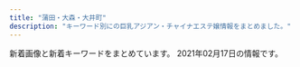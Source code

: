 ```yaml
---
title: "蒲田・大森・大井町"
description: "キーワード別にの巨乳アジアン・チャイナエステ嬢情報をまとめました。"
---
```


新着画像と新着キーワードをまとめています。
2021年02月17日の情報です。

<DmmAffiliateIns />
<KeywordTable
  shops={
    [
    {
        "station": "JR\u84b2\u7530\u99c5\u6771\u53e3",
        "img_links": [
            "http://www.remonesthe.com/upload/girl/img01/img1_0008.jpg",
            "http://www.remonesthe.com/upload/girl/img02/img1_0013.jpg",
            "http://www.remonesthe.com/upload/girl/img_sch/img_sch_0018.jpg",
            "http://www.remonesthe.com/img/tit_profile.jpg",
            "http://www.remonesthe.com/upload/girl/img04/img1_0019.jpg",
            "http://www.remonesthe.com/upload/girl/img05/img1_0022.jpg",
            "http://www.remonesthe.com/upload/girl/img05/img1_0018.jpg",
            "http://www.remonesthe.com/upload/girl/img05/img1_0023.jpg",
            "http://www.remonesthe.com/upload/girl/img02/img1_0016.jpg",
            "http://www.remonesthe.com/upload/girl/img01/img1_0019.jpg",
            "http://www.remonesthe.com/upload/girl/img03/img1_0016.jpg",
            "http://www.remonesthe.com/upload/girl/img04/img1_0013.jpg",
            "http://www.remonesthe.com/upload/girl/img_sch/img_sch_0008.jpg",
            "http://www.remonesthe.com/banner/koko_468x60.png",
            "http://www.remonesthe.com/upload/girl/img03/img1_0022.jpg",
            "http://www.remonesthe.com/upload/girl/img01/img1_0016.jpg",
            "http://www.remonesthe.com/upload/girl/img04/img1_0015.jpg",
            "http://www.remonesthe.com/upload/girl/img05/img1_0007.jpg",
            "http://www.remonesthe.com/upload/girl/img05/img1_0019.jpg",
            "http://www.remonesthe.com/upload/girl/img03/img1_0021.jpg",
            "http://www.remonesthe.com/upload/girl/img05/img1_0008.jpg",
            "http://www.remonesthe.com/upload/girl/img04/img1_0022.jpg",
            "http://www.remonesthe.com/upload/girl/img01/img1_0021.jpg",
            "http://www.remonesthe.com/upload/girl/img01/img1_0023.jpg",
            "http://www.remonesthe.com/upload/girl/img02/img2_0019.jpg",
            "http://www.remonesthe.com/img/pro_tit_size.jpg",
            "http://www.remonesthe.com/upload/girl/img05/img1_0013.jpg",
            "http://www.remonesthe.com/upload/girl/img04/img1_0021.jpg",
            "http://www.remonesthe.com/upload/girl/img02/img1_0019.jpg",
            "http://www.remonesthe.com/upload/girl/img03/img1_0018.jpg",
            "http://www.remonesthe.com/upload/girl/img04/img1_0023.jpg",
            "http://www.remonesthe.com/upload/girl/img_list01/img_list_0023.jpg",
            "http://www.remonesthe.com/upload/girl/img01/img3_0007.jpg",
            "http://www.remonesthe.com/upload/girl/img04/img1_0008.jpg",
            "http://www.remonesthe.com/upload/girl/img05/img1_0016.jpg",
            "http://www.remonesthe.com/upload/girl/img02/img1_0008.jpg",
            "http://www.remonesthe.com/upload/girl/img03/img1_0015.jpg",
            "http://www.remonesthe.com/upload/girl/img02/img1_0021.jpg",
            "http://www.remonesthe.com/upload/girl/img03/img1_0008.jpg",
            "http://www.remonesthe.com/upload/girl/img01/img2_0019.jpg",
            "http://www.remonesthe.com/upload/girl/img02/img2_0007.jpg",
            "http://www.remonesthe.com/upload/girl/img02/img1_0023.jpg",
            "http://www.remonesthe.com/upload/girl/img03/img1_0019.jpg",
            "http://www.remonesthe.com/img/tit_staff.jpg",
            "http://www.remonesthe.com/upload/girl/img_sch/img_sch_0019.jpg",
            "http://www.remonesthe.com/upload/girl/img_sch/img_sch_0015.jpg",
            "http://www.remonesthe.com/upload/girl/img_sch/img_sch_0016.jpg",
            "http://www.remonesthe.com/upload/girl/img03/img1_0023.jpg",
            "http://www.remonesthe.com/upload/girl/img02/img3_0008.jpg",
            "http://www.remonesthe.com/upload/girl/img01/img2_0007.jpg",
            "http://www.remonesthe.com/img/pro_tit_name.jpg",
            "http://www.remonesthe.com/upload/girl/img_sch/img_sch_0021.jpg",
            "http://www.remonesthe.com/upload/girl/img02/img1_0018.jpg",
            "http://www.remonesthe.com/upload/girl/img03/img1_0007.jpg",
            "http://www.remonesthe.com/upload/girl/img04/img1_0016.jpg",
            "http://www.remonesthe.com/upload/girl/img01/img1_0022.jpg",
            "http://www.remonesthe.com/img/pro_modoru.jpg",
            "http://www.remonesthe.com/upload/girl/img03/img1_0013.jpg",
            "http://www.remonesthe.com/upload/girl/img04/img1_0018.jpg",
            "http://www.remonesthe.com/upload/girl/img_sch/img_sch_0022.jpg",
            "http://www.remonesthe.com/upload/girl/img02/img1_0007.jpg",
            "http://www.remonesthe.com/upload/girl/img01/img3_0008.jpg",
            "http://www.remonesthe.com/img/main_top.png",
            "http://www.remonesthe.com/upload/girl/img02/img3_0007.jpg",
            "http://www.remonesthe.com/upload/girl/img02/img1_0015.jpg",
            "http://www.remonesthe.com/upload/girl/img02/img2_0008.jpg",
            "http://www.remonesthe.com/upload/girl/img_sch/img_sch_0013.jpg",
            "http://www.remonesthe.com/upload/girl/img02/img1_0022.jpg",
            "http://www.remonesthe.com/upload/girl/img01/img1_0007.jpg",
            "http://www.remonesthe.com/upload/girl/img_sch/img_sch_0007.jpg",
            "http://www.remonesthe.com/upload/girl/img05/img1_0021.jpg",
            "http://www.remonesthe.com/upload/girl/img01/img2_0008.jpg",
            "http://www.remonesthe.com/upload/girl/img01/img1_0013.jpg",
            "http://www.remonesthe.com/upload/girl/img05/img1_0015.jpg",
            "http://www.remonesthe.com/img/pro_tit_age.jpg",
            "http://www.remonesthe.com/upload/girl/img_sch/img_sch_0023.jpg",
            "http://www.remonesthe.com/upload/girl/img_list01/img_list_0022.jpg",
            "http://www.remonesthe.com/upload/girl/img01/img1_0018.jpg",
            "http://www.remonesthe.com/upload/girl/img01/img1_0015.jpg",
            "http://www.remonesthe.com/upload/girl/img04/img1_0007.jpg"
        ],
        "name": "LEMON*\u30ec\u30e2\u30f3",
        "url": "http://www.remonesthe.com/",
        "keywords": {
            "88": 10,
            "86": 24,
            "87": 20,
            "D": 16,
            "E": 8,
            "C": 37,
            "\u4e73": 4
        }
    },
    {
        "url": "http://yuyudou.com/",
        "keywords": {},
        "img_links": [
            "http://yuyudou.com/images/home/top5.jpg",
            "http://yuyudou.com/images/index_an/index_an_06.png",
            "http://yuyudou.com/images/index_an/index_an_02.png",
            "http://yuyudou.com/images/headerParts01.png",
            "http://yuyudou.com/images/index_an/index_bn_06.png",
            "http://yuyudou.com/images/home/index_29.png",
            "http://yuyudou.com/images/index_an/index_an_05.png",
            "http://yuyudou.com/images/index_an/index_an_03.png",
            "http://yuyudou.com/images/index_an/index_bn_01.png",
            "http://yuyudou.com/images/index_an/index_an_04.png",
            "http://yuyudou.com/images/home/index_012.png",
            "http://yuyudou.com/images/top_flash_02.jpg",
            "http://yuyudou.com/images/home/index_63.png",
            "http://yuyudou.com/images/home/top.jpg",
            "http://yuyudou.com/images/top_flash_03.jpg",
            "http://yuyudou.com/images/home/index_09.png",
            "http://yuyudou.com/images/home/index_07.png",
            "http://yuyudou.com/images/index_an/index_bn_05.png",
            "http://yuyudou.com/images/index_an/index_bn_03.png",
            "http://yuyudou.com/images/home/index_010.png",
            "http://yuyudou.com/images/home/top6.jpg",
            "http://yuyudou.com/images/gallery/gallery_01.png",
            "http://yuyudou.com/images/index_an/index_bn_02.png",
            "http://yuyudou.com/images/index_an/index_an_01.png",
            "http://yuyudou.com/images/home/index_011.png",
            "http://yuyudou.com/images/home/top7.jpg",
            "http://yuyudou.com/images/home/index_05.png",
            "http://yuyudou.com/images/index_an/index_bn_07.png",
            "http://yuyudou.com/images/top_flash_01.jpg",
            "http://yuyudou.com/images/index_an/index_an_07.png",
            "http://yuyudou.com/images/home/index_59.png",
            "http://yuyudou.com/images/home/index_39.png"
        ],
        "station": "JR\u5927\u68ee\u99c5\u6771\u53e3",
        "name": "\u7652\u7652\u5802"
    },
    {
        "url": "http://k-rlx.info/",
        "img_links": [
            "http://k-rlx.info/images/index_09.jpg",
            "http://k-rlx.info/girls/03.jpg",
            "http://k-rlx.info/girls/08.jpg",
            "http://k-rlx.info/images/index_03.jpg",
            "http://k-rlx.info/images/index_01.jpg",
            "http://k-rlx.info/images/index_28.jpg",
            "http://k-rlx.info/girls/00.jpg",
            "http://k-rlx.info/images/index_04.jpg",
            "http://k-rlx.info/images/index_26.jpg",
            "http://k-rlx.info/images/index_07.jpg",
            "http://k-rlx.info/images/index_30.jpg",
            "http://k-rlx.info/images/info_15.jpg",
            "http://k-rlx.info/images/index_06.jpg",
            "http://k-rlx.info/images/03.jpg",
            "http://k-rlx.info/images/01.jpg",
            "http://k-rlx.info/images/index_17.jpg",
            "http://k-rlx.info/images/index_05.jpg",
            "http://k-rlx.info/images/02.jpg",
            "http://k-rlx.info/girls/05.jpg",
            "http://k-rlx.info/images/index_20.jpg",
            "http://k-rlx.info/images/index_10.jpg",
            "http://k-rlx.info/images/index_22.jpg",
            "http://k-rlx.info/images/staff_15.jpg",
            "http://k-rlx.info/images/index_02.jpg",
            "http://k-rlx.info/images/index_27.jpg",
            "http://k-rlx.info/images/index_18.jpg",
            "http://k-rlx.info/images/index_19.jpg",
            "http://k-rlx.info/images/info.jpg",
            "http://k-rlx.info/images/index_16.jpg",
            "http://k-rlx.info/images/index_21.jpg",
            "http://k-rlx.info/images/rec_15.jpg",
            "http://k-rlx.info/images/index_29.jpg",
            "http://k-rlx.info/girls/02.jpg",
            "http://k-rlx.info/images/index_13.jpg",
            "http://k-rlx.info/images/rec.jpg",
            "http://k-rlx.info/images/sub_28.jpg",
            "http://k-rlx.info/images/index_12.jpg",
            "http://k-rlx.info/girls/04.jpg",
            "http://k-rlx.info/images/index_24.jpg",
            "http://k-rlx.info/images/index_25.jpg",
            "http://k-rlx.info/girls/01.jpg",
            "http://k-rlx.info/images/index_08.jpg"
        ],
        "name": "\u771f\u5fc3",
        "station": "JR\u5927\u68ee\u99c5\u6771\u53e3",
        "keywords": {
            "C": 4,
            "88": 3,
            "86": 1,
            "D": 1,
            "90": 1
        }
    },
    {
        "url": "http://www.es-md.net/",
        "img_links": [],
        "keywords": {},
        "name": "\u30bd\u30a6\u30eb\u30aa\u30f3\u30cb",
        "station": "JR\u84b2\u7530\u99c5\u6771\u53e3"
    },
    {
        "url": "http://wagaya.este88.com/",
        "station": "\u7acb\u4f1a\u5ddd\u99c5",
        "img_links": [
            "http://wagaya.este88.com/images/main1.jpg",
            "http://wagaya.este88.com/images/esthe3.jpg",
            "http://wagaya.este88.com/images/acc2.jpg",
            "http://wagaya.este88.com/images/sys1.png",
            "http://wagaya.este88.com/girl/rei1.jpg",
            "http://wagaya.este88.com/images/esthe1.jpg",
            "http://wagaya.este88.com/images/acc4.jpg",
            "http://wagaya.este88.com/images/footer-r.png",
            "http://wagaya.este88.com/images/acc3.jpg",
            "http://wagaya.este88.com/images/info_t.png",
            "http://wagaya.este88.com/images/footer-l.png",
            "http://wagaya.este88.com/images/home.png",
            "http://wagaya.este88.com/girl/yuri1.jpg",
            "http://wagaya.este88.com/images/staff.png",
            "http://wagaya.este88.com/girl/nanami1.jpg",
            "http://wagaya.este88.com/images/main-sp.jpg",
            "http://wagaya.este88.com/girl/erika1.jpg",
            "http://wagaya.este88.com/images/esthe2.jpg",
            "http://wagaya.este88.com/images/acc1.jpg",
            "http://wagaya.este88.com/images/staff_t.png"
        ],
        "keywords": {},
        "name": "\u308f\u304c\u3084"
    },
    {
        "name": "Flower\u30fb\u30d5\u30e9\u30ef\u30fc",
        "station": "JR\u84b2\u7530\u99c5\u6771\u53e3",
        "img_links": [
            "http://www.floweresthe.com/upload/girl/img_list01/img_list_0007.jpg",
            "http://www.floweresthe.com/upload/girl/img_list01/img_list_0008.jpg",
            "http://www.floweresthe.com/upload/girl/img02/img1_0003.jpg",
            "http://www.floweresthe.com/upload/girl/img_list01/img_list_0006.jpg",
            "http://www.floweresthe.com/upload/girl/img04/img1_0005.jpg",
            "http://www.floweresthe.com/upload/girl/img02/img1_0007.jpg",
            "http://www.floweresthe.com/upload/girl/img01/img1_0002.jpg",
            "http://www.floweresthe.com/upload/girl/img01/img1_0006.jpg",
            "http://www.floweresthe.com/img/tit_profile.jpg",
            "http://www.floweresthe.com/upload/girl/img02/img1_0004.jpg",
            "http://www.floweresthe.com/upload/girl/img_list01/img_list_0005.jpg",
            "http://www.floweresthe.com/upload/girl/img_list01/img_list_0002.jpg",
            "http://www.floweresthe.com/upload/board/img_1551414651.jpg",
            "http://www.floweresthe.com/upload/girl/img04/img1_0007.jpg",
            "http://www.floweresthe.com/img/interior.png",
            "http://www.floweresthe.com/upload/girl/img_list01/img_list_0001.jpg",
            "http://www.floweresthe.com/upload/girl/img01/img1_0009.jpg",
            "http://www.floweresthe.com/upload/girl/img_list01/img_list_0004.jpg",
            "http://www.floweresthe.com/upload/girl/img04/img1_0008.jpg",
            "http://www.floweresthe.com/img/sys1.jpg",
            "http://www.floweresthe.com/upload/girl/img04/img1_0004.jpg",
            "http://www.floweresthe.com/upload/girl/img_list01/img_list_0003.jpg",
            "http://www.floweresthe.com/upload/girl/img04/img1_0009.jpg",
            "http://www.floweresthe.com/img/r4.jpg",
            "http://www.floweresthe.com/upload/girl/img01/img1_0005.jpg",
            "http://www.floweresthe.com/img/memu.jpg",
            "http://www.floweresthe.com/upload/girl/img_list01/img_list_0009.jpg",
            "http://www.floweresthe.com/img/r1.jpg",
            "http://www.floweresthe.com/upload/girl/img02/img1_0006.jpg",
            "http://www.floweresthe.com/upload/girl/img04/img1_0002.jpg",
            "http://www.floweresthe.com/upload/girl/img01/img2_0006.jpg",
            "http://www.floweresthe.com/upload/girl/img01/img1_0003.jpg",
            "http://www.floweresthe.com/upload/board/img_1552291455.jpg",
            "http://www.floweresthe.com/img/bottom.jpg",
            "http://www.floweresthe.com/img/main_top.jpg",
            "http://www.floweresthe.com/upload/girl/img02/img1_0009.jpg",
            "http://www.floweresthe.com/upload/girl/img01/img1_0004.jpg",
            "http://www.floweresthe.com/upload/girl/img02/img1_0008.jpg",
            "http://www.floweresthe.com/img/r3.jpg",
            "http://www.floweresthe.com/upload/girl/img04/img1_0001.jpg",
            "http://www.floweresthe.com/upload/girl/img02/img1_0005.jpg",
            "http://www.floweresthe.com/img/r2.jpg",
            "http://www.floweresthe.com/upload/girl/img02/img1_0002.jpg",
            "http://www.floweresthe.com/upload/girl/img01/img1_0008.jpg",
            "http://www.floweresthe.com/img/tit_photo.jpg",
            "http://www.floweresthe.com/img/sys2.jpg",
            "http://www.floweresthe.com/upload/girl/img01/img1_0007.jpg",
            "http://www.floweresthe.com/upload/girl/img02/img1_0001.jpg",
            "http://www.floweresthe.com/upload/girl/img04/img1_0006.jpg",
            "http://www.floweresthe.com/upload/board/img_1599194180.jpg",
            "http://www.floweresthe.com/img/tit_girls.jpg",
            "http://www.floweresthe.com/upload/girl/img04/img1_0003.jpg",
            "http://www.floweresthe.com/upload/girl/img01/img1_0001.jpg",
            "http://www.floweresthe.com/upload/board/img_1570430028.jpg",
            "http://www.floweresthe.com/img/lineyoko.jpg"
        ],
        "keywords": {
            "85": 19,
            "D": 26,
            "87": 32,
            "86": 16,
            "C": 50
        },
        "url": "http://www.floweresthe.com/"
    },
    {
        "img_links": [],
        "name": "\u61a9",
        "station": "JR\u5927\u68ee\u99c5\u6771\u53e3",
        "keywords": {},
        "url": "http://ikoi.xyz.mn/"
    },
    {
        "url": "http://freesia-este.com/",
        "station": "JR\u84b2\u7530\u99c5\u6771\u53e3",
        "keywords": {
            "86": 1,
            "G": 2,
            "C": 1,
            "84": 1,
            "D": 1,
            "F": 1,
            "85": 6,
            "E": 3
        },
        "name": "\u30d5\u30ea\u30fc\u30b8\u30a2",
        "img_links": [
            "http://freesia-este.com/staffPhoto/s20210112143531.jpg",
            "http://freesia-este.com/staffPhoto/s20190811161143.jpg",
            "http://freesia-este.com/staffPhoto/b20190811161143.jpg",
            "http://freesia-este.com/js/sliderLine/slide_next.png",
            "http://freesia-este.com/images/gallery1.png",
            "http://freesia-este.com/images/access/01.jpg",
            "http://freesia-este.com/staffPhoto/b20190811161355.jpg",
            "http://freesia-este.com/images/access/04.jpg",
            "http://freesia-este.com/images/returnBtn.png",
            "http://freesia-este.com/staffPhoto/b20190811160854.jpg",
            "http://freesia-este.com/staffPhoto/b20190811160951.jpg",
            "http://freesia-este.com/images/access/02.jpg",
            "http://freesia-este.com/staffPhoto/b20210112143731.jpg",
            "http://freesia-este.com/staffPhoto/s20210112143433.jpg",
            "http://freesia-este.com/images/access/06.jpg",
            "http://freesia-este.com/staffPhoto/s20190811160951.jpg",
            "http://freesia-este.com/js/sliderLine/slide_prev.png",
            "http://freesia-este.com/staffPhoto/s20190811160854.jpg",
            "http://freesia-este.com/staffPhoto/s20190811161355.jpg",
            "http://freesia-este.com/images/slider1/02.jpg",
            "http://freesia-este.com/staffPhoto/s20210112143731.jpg",
            "http://freesia-este.com/images/access/03.jpg",
            "http://freesia-este.com/images/slider1/03.jpg",
            "http://freesia-este.com/staffPhoto/s20190811161616.jpg",
            "http://freesia-este.com/staffPhoto/b20190811161616.jpg",
            "http://freesia-este.com/staffPhoto/b20210112143433.jpg",
            "http://freesia-este.com/images/slider1/01.jpg",
            "http://freesia-este.com/images/access/05.jpg",
            "http://freesia-este.com/staffPhoto/b20210112143531.jpg",
            "http://freesia-este.com/uploadfiles/images/campaignFreesiaEsteCom4.jpg"
        ]
    },
    {
        "name": "CoCo.\u30a4\u30a4\u306d!",
        "keywords": {
            "87": 52,
            "89": 13,
            "C": 11,
            "E": 13,
            "85": 26,
            "86": 39,
            "D": 106
        },
        "img_links": [
            "http://u-care.ests.jp/images/1.jpg",
            "http://u-care.ests.jp/images/new.jpg",
            "http://u-care.ests.jp/images/s.png",
            "http://u-care.ests.jp/images/room6.jpg",
            "http://u-care.ests.jp/images/room4.jpg",
            "http://u-care.ests.jp/photos/sites/36/2021/02/2021020516324022.jpg",
            "http://u-care.ests.jp/photos/sites/36/2019/07/201907281834152.jpg",
            "http://u-care.ests.jp/photos/sites/36/2019/07/2019072818340893.jpg",
            "http://u-care.ests.jp/photos/sites/36/2020/01/2020012715190245.jpg",
            "http://u-care.ests.jp/images/b.png",
            "http://u-care.ests.jp/images/cocoiineputiandian.jpg",
            "http://u-care.ests.jp/photos/sites/36/2019/07/2019072818340741.jpg",
            "http://u-care.ests.jp/photos/sites/36/2020/10/2020100919485084.jpeg",
            "http://u-care.ests.jp/photos/sites/36/2020/12/2020120616170454.jpeg",
            "http://u-care.ests.jp/photos/sites/36/2020/10/2020101014510564.jpeg",
            "http://u-care.ests.jp/photos/sites/36/2019/07/2019072818341881.jpg",
            "http://u-care.ests.jp/images/a.png",
            "http://u-care.ests.jp/photos/sites/36/2020/12/2020120314113358.jpg",
            "http://u-care.ests.jp/images/nbj3.jpg",
            "http://u-care.ests.jp/photos/sites/36/2019/07/2019072818341268.jpg",
            "http://u-care.ests.jp/images/s_staff.jpg",
            "http://u-care.ests.jp/photos/sites/36/2020/12/2020120314112231.jpg",
            "http://u-care.ests.jp/images/pick_bj1.jpg",
            "http://u-care.ests.jp/images/room5.jpg",
            "http://u-care.ests.jp/images/s1.png",
            "http://u-care.ests.jp/images/room3.jpg",
            "http://u-care.ests.jp/photos/sites/36/2020/11/2020112313091813.jpg",
            "http://u-care.ests.jp/images/room1.jpg",
            "http://u-care.ests.jp/images/s_face.jpg",
            "http://u-care.ests.jp/photos/sites/36/2019/07/2019072818372591.jpg",
            "http://u-care.ests.jp/images/mobile.jpg",
            "http://u-care.ests.jp/photos/sites/36/2020/01/2020012715190876.jpg",
            "http://u-care.ests.jp/images/s_link.jpg",
            "http://u-care.ests.jp/images/s_pick.jpg",
            "http://u-care.ests.jp/photos/sites/36/2019/11/2019110314145767.jpg",
            "http://u-care.ests.jp/images/top.png",
            "http://u-care.ests.jp/images/twitter.jpg",
            "http://u-care.ests.jp/images/s_blog.jpg",
            "http://u-care.ests.jp/images/room2.jpg",
            "http://u-care.ests.jp/photos/sites/36/2020/11/2020112313092447.jpg",
            "http://u-care.ests.jp/images/hua.png",
            "http://u-care.ests.jp/photos/sites/36/2021/02/2021020516323421.jpg",
            "http://u-care.ests.jp/photos/sites/36/2019/07/201907281834129.jpg",
            "http://u-care.ests.jp/images/nbj1.jpg",
            "http://u-care.ests.jp/photos/sites/36/2019/07/2019072818341331.jpg",
            "http://u-care.ests.jp/photos/sites/36/2020/12/2020120314112720.jpg",
            "http://u-care.ests.jp/images/pick_bj3.jpg",
            "http://u-care.ests.jp/photos/sites/36/2019/11/2019110314145623.jpg",
            "http://u-care.ests.jp/photos/sites/36/2019/07/2019072818341463.jpg",
            "http://u-care.ests.jp/photos/sites/36/2020/05/2020052816205245.jpeg"
        ],
        "url": "http://u-care.ests.jp/",
        "station": "JR\u84b2\u7530\u99c5\u897f\u53e3"
    },
    {
        "name": "\u6843\u9999",
        "station": "JR\u84b2\u7530\u99c5\u897f\u53e3",
        "url": "http://kazoeinayihoshitachi.tokyo/",
        "keywords": {
            "87": 4,
            "D": 4,
            "\u4e73": 1,
            "C": 8,
            "86": 8,
            "88": 4,
            "E": 4
        },
        "img_links": [
            "http://kazoeinayihoshitachi.tokyo/static/picture/sp_tit_new.png",
            "http://kazoeinayihoshitachi.tokyo/images/1-1Z41911200GA.png",
            "http://kazoeinayihoshitachi.tokyo/static/picture/room4.jpg",
            "http://kazoeinayihoshitachi.tokyo/uploads/201211/1-201211162201447.jpg",
            "http://kazoeinayihoshitachi.tokyo/static/picture/tit_staff02.png",
            "http://kazoeinayihoshitachi.tokyo/static/picture/tit_staff01.png",
            "http://kazoeinayihoshitachi.tokyo/uploads/201127/1-20112G0264E61.jpg",
            "http://kazoeinayihoshitachi.tokyo/static/picture/sp_tit_staff01.png",
            "http://kazoeinayihoshitachi.tokyo/uploads/201211/1-20121116214A58.jpg",
            "http://kazoeinayihoshitachi.tokyo/uploads/201125/1-20112515364b16.jpg",
            "http://kazoeinayihoshitachi.tokyo/static/picture/tit_therapist.png",
            "http://kazoeinayihoshitachi.tokyo/uploads/201127/1-20112G02F6157.jpg",
            "http://kazoeinayihoshitachi.tokyo/uploads/201127/1-20112G02A5204.jpg",
            "http://kazoeinayihoshitachi.tokyo/static/picture/maining.jpg",
            "http://kazoeinayihoshitachi.tokyo/static/picture/sp_tit_therapist.png",
            "http://kazoeinayihoshitachi.tokyo/static/picture/room1.jpg",
            "http://kazoeinayihoshitachi.tokyo/static/picture/tit_new.png",
            "http://kazoeinayihoshitachi.tokyo/static/picture/img_tel.png",
            "http://kazoeinayihoshitachi.tokyo/uploads/201211/1-201211162214192.jpg",
            "http://kazoeinayihoshitachi.tokyo/static/picture/sp_tit_staff02.png",
            "http://kazoeinayihoshitachi.tokyo/static/picture/top.jpg",
            "http://kazoeinayihoshitachi.tokyo/uploads/200610/1-20061010593D63.jpg",
            "http://kazoeinayihoshitachi.tokyo/static/picture/room2.jpg",
            "http://kazoeinayihoshitachi.tokyo/static/picture/room3.jpg"
        ]
    },
    {
        "keywords": {
            "C": 6,
            "86": 4,
            "D": 4,
            "87": 6
        },
        "img_links": [
            "http://www.honeys.relaxmens.com/files/001.jpg",
            "http://www.honeys.relaxmens.com/files/002.jpg",
            "http://www.honeys.relaxmens.com/files/001-02.jpg",
            "http://www.honeys.relaxmens.com/files/004-03.jpg",
            "http://www.honeys.relaxmens.com/files/001-03.jpg",
            "http://www.honeys.relaxmens.com/files/005-03.jpg",
            "http://www.honeys.relaxmens.com/files/004.jpg",
            "http://www.honeys.relaxmens.com/files/003.jpg",
            "http://www.honeys.relaxmens.com/images/m-head01.jpg",
            "http://www.honeys.relaxmens.com/files/002-02.jpg",
            "http://www.honeys.relaxmens.com/images/m-top003.jpg",
            "http://www.honeys.relaxmens.com/files/005-02.jpg",
            "http://www.honeys.relaxmens.com/files/002-03.jpg",
            "http://www.honeys.relaxmens.com/files/005.jpg",
            "http://www.honeys.relaxmens.com/images/call.png",
            "http://www.honeys.relaxmens.com/files/004-02.jpg",
            "http://www.honeys.relaxmens.com/images/m-top004.jpg",
            "http://www.honeys.relaxmens.com/files/003-02.jpg",
            "http://www.honeys.relaxmens.com/files/003-03.jpg",
            "http://www.honeys.relaxmens.com/photo_news/upimg/1223560260d4dabadb_0.jpg",
            "http://www.honeys.relaxmens.com/images/foot01.jpg"
        ],
        "station": "JR\u84b2\u7530\u99c5\u897f\u53e3",
        "name": "\u30cf\u30cb\u30fc\u30ba",
        "url": "http://www.honeys.relaxmens.com/"
    },
    {
        "url": "http://sweet-room.iest.info/",
        "img_links": [
            "http://sweet-room.iest.info/photos/sites/45/2020/06/2020060101255477.jpg",
            "http://sweet-room.iest.info/images/top.png",
            "http://sweet-room.iest.info/photos/sites/45/2020/06/2020061905050838.jpg",
            "http://sweet-room.iest.info/photos/sites/45/2020/07/2020071806023078.jpg",
            "http://sweet-room.iest.info/images/tit_staff.png",
            "http://sweet-room.iest.info/images/tit_face.png",
            "http://sweet-room.iest.info/photos/sites/45/2020/06/2020061905042547.jpg",
            "http://sweet-room.iest.info/images/mobile.png",
            "http://sweet-room.iest.info/images/link_nav06.png",
            "http://sweet-room.iest.info/images/link_nav03.png",
            "http://sweet-room.iest.info/images/link_nav04.png",
            "http://sweet-room.iest.info/photos/sites/45/2020/07/202007180602350.jpg",
            "http://sweet-room.iest.info/photos/sites/45/2020/10/2020101602210311.jpg",
            "http://sweet-room.iest.info/photos/sites/45/2020/06/2020062203413777.jpg",
            "http://sweet-room.iest.info/images/link_nav01.png",
            "http://sweet-room.iest.info/photos/sites/45/2020/06/2020062208210048.jpg",
            "http://sweet-room.iest.info/images/link_nav02.png",
            "http://sweet-room.iest.info/photos/sites/45/2020/06/2020060305422558.jpg",
            "http://sweet-room.iest.info/photos/sites/45/2020/07/2020072906584693.jpg",
            "http://sweet-room.iest.info/images/link_nav05.png",
            "http://sweet-room.iest.info/images/tit_news.png"
        ],
        "station": "JR\u84b2\u7530\u99c5\u897f\u53e3",
        "name": "SWEET ROOM",
        "keywords": {
            "C": 16,
            "86": 36,
            "87": 12,
            "83": 12,
            "88": 12,
            "89": 12,
            "85": 24,
            "D": 108
        }
    },
    {
        "img_links": [],
        "url": "http://awayuki.xyz/",
        "name": "\u30ec\u30a4\u30f3\u30dc\u30fc",
        "station": "JR\u5927\u68ee\u99c5\u897f\u53e3",
        "keywords": {}
    },
    {
        "name": "\u30d1\u30f3\u30c9\u30e9",
        "url": "http://pandora.esjp.xyz",
        "keywords": {},
        "station": "JR\u5927\u68ee\u99c5\u5317\u53e3",
        "img_links": [
            "http://pandora.esjp.xyz/girl/6.jpg",
            "http://pandora.esjp.xyz/girl/5.jpg",
            "http://pandora.esjp.xyz/images/bar_staff.jpg",
            "http://pandora.esjp.xyz/images/mobile.png",
            "http://pandora.esjp.xyz/images/room/r2.jpg",
            "http://pandora.esjp.xyz/images/return.png",
            "http://pandora.esjp.xyz/girl/4.jpg",
            "http://pandora.esjp.xyz/images/room/r1.jpg",
            "http://pandora.esjp.xyz/images/pro_girl_line.png",
            "http://pandora.esjp.xyz/images/tel.png",
            "http://pandora.esjp.xyz/girl/3.jpg"
        ]
    },
    {
        "img_links": [
            "http://sh-sumairu.work/uploads/181114/1-1Q11412563D55.jpg",
            "http://sh-sumairu.work/templets/default/pc/picture/s_staff.png",
            "http://sh-sumairu.work/uploads/191211/1-191211140J3640.jpg",
            "http://sh-sumairu.work/templets/default/pc/picture/face.png",
            "http://sh-sumairu.work/uploads/171031/1-1G0311G344914.jpg",
            "http://sh-sumairu.work/uploads/171031/1-1G0311G556445.jpg",
            "http://sh-sumairu.work/uploads/allimg/180612/1-1P612160305350.jpg",
            "http://sh-sumairu.work/uploads/200821/1-200R10ZQ14K.jpg",
            "http://sh-sumairu.work/templets/default/pc/picture/staffs.png",
            "http://sh-sumairu.work/uploads/191211/1-191211140S1194.jpg",
            "http://sh-sumairu.work/templets/default/pc/picture/s_pick.png",
            "http://sh-sumairu.work/uploads/171031/1-1G0311G505933.jpg",
            "http://sh-sumairu.work/uploads/180227/1-1P22G40S5448.jpg",
            "http://sh-sumairu.work/templets/default/pc/picture/s_news.png",
            "http://sh-sumairu.work/uploads/181128/1-1Q12Q62QK29.jpg",
            "http://sh-sumairu.work/uploads/181114/1-1Q114124Z0411.jpg",
            "http://sh-sumairu.work/uploads/180612/1-1P612160029349.jpg",
            "http://sh-sumairu.work/uploads/171031/1-1G0311G4095M.jpg",
            "http://sh-sumairu.work/uploads/180612/1-1P6121601061c.jpg",
            "http://sh-sumairu.work/uploads/171031/1-1G0311G531445.jpg",
            "http://sh-sumairu.work/uploads/210119/1-2101191H10H45.jpg",
            "http://sh-sumairu.work/templets/default/pc/picture/end1.jpg",
            "http://sh-sumairu.work/uploads/191022/1-191022133S3B2.jpg"
        ],
        "station": "JR\u5927\u68ee\u99c5\u6771\u53e3",
        "keywords": {},
        "name": "\u30b9\u30de\u30a4\u30eb",
        "url": "http://sh-sumairu.work/"
    },
    {
        "url": "http://www.healing-ai.net/",
        "keywords": {
            "84": 2,
            "90": 3,
            "\u30bb\u30af\u30b7\u30fc": 2,
            "H": 3,
            "88": 3,
            "98": 2,
            "C": 9,
            "85": 8,
            "83": 6,
            "D": 5,
            "96": 3,
            "82": 3,
            "\u80f8": 1,
            "F": 5
        },
        "name": "\u30d2\u30fc\u30ea\u30f3\u30b0\u611b",
        "img_links": [
            "http://www.healing-ai.net/images/bnr_reserve_01.jpg",
            "http://www.healing-ai.net/images/top2.png",
            "http://eskk.healing-ai.net/uploads/2020/12/g2.jpg",
            "http://www.healing-ai.net/images/icon_new.png",
            "http://www.healing-ai.net/images/img_mainvisual_03.png",
            "http://eskk.healing-ai.net/uploads/2019/05/g3.jpg",
            "http://eskk.healing-ai.net/uploads/2019/05/ai1-1.jpg",
            "http://eskk.healing-ai.net/uploads/2019/05/g4.jpg",
            "http://eskk.healing-ai.net/uploads/2019/07/1.jpg",
            "https://www.a-side.com/ad/koko/include/banner/koko_200x40.png",
            "http://eskk.healing-ai.net/uploads/2019/07/3.jpg",
            "http://eskk.healing-ai.net/uploads/2019/11/koko.jpg",
            "http://eskk.healing-ai.net/uploads/2019/05/mika.jpg",
            "http://eskk.healing-ai.net/uploads/2019/12/2-1.jpg",
            "http://eskk.healing-ai.net/uploads/2019/12/1-1.jpg",
            "http://eskk.healing-ai.net/uploads/2019/06/g0.jpg",
            "http://eskk.healing-ai.net/uploads/2019/12/3.jpg",
            "http://www.healing-ai.net/images/img_mainvisual_02.png",
            "http://eskk.healing-ai.net/uploads/2019/05/ai2-1.jpg",
            "http://www.healing-ai.net/images/img_mainvisual_01.png",
            "http://eskk.healing-ai.net/uploads/2020/12/g1.jpg",
            "http://eskk.healing-ai.net/uploads/g8-1.jpg",
            "http://eskk.healing-ai.net/uploads/2019/05/nana2.jpg",
            "http://eskk.healing-ai.net/uploads/2020/01/g3.jpg",
            "http://eskk.healing-ai.net/uploads/2019/07/2.jpg",
            "http://eskk.healing-ai.net/uploads/2019/05/ai3.jpg",
            "http://eskk.healing-ai.net/uploads/2020/01/g2.jpg",
            "http://eskk.healing-ai.net/uploads/2020/10/g1.jpg",
            "http://eskk.healing-ai.net/uploads/2020/01/g1.jpg",
            "http://eskk.healing-ai.net/uploads/2019/05/nana3.jpg"
        ],
        "station": "JR\u84b2\u7530\u99c5\u6771\u53e3"
    },
    {
        "name": "\u5065\u5eb7\u306e\u5bb6",
        "img_links": [
            "http://kenkounoie.relax-fk.com/images/sub-visual.png",
            "http://kenkounoie.relax-fk.com/images/main-visual.png",
            "http://kenkounoie.relax-fk.com/images/cast07.png",
            "http://kenkounoie.relax-fk.com/images/kansen.png",
            "http://kenkounoie.relax-fk.com/images/cast06.png",
            "http://kenkounoie.relax-fk.com/images/cast05.png",
            "http://kenkounoie.relax-fk.com/images/cast04.png",
            "http://kenkounoie.relax-fk.com/images/cast00.png"
        ],
        "keywords": {
            "90": 2,
            "D": 2,
            "86": 4,
            "C": 8,
            "88": 2,
            "85": 2
        },
        "station": "\u9752\u7269\u6a2a\u4e01\u99c5",
        "url": "http://kenkounoie.relax-fk.com/"
    },
    {
        "img_links": [
            "http://es-kosumosu.com/images/info.jpg",
            "http://es-kosumosu.com/girl/3.jpg",
            "http://es-kosumosu.com/images/system/sys01.jpg",
            "http://es-kosumosu.com/images/room/photo04.jpg",
            "http://es-kosumosu.com/girl/1.jpg",
            "http://es-kosumosu.com/girl/2.jpg",
            "http://es-kosumosu.com/images/top_flash_01.jpg",
            "http://es-kosumosu.com/girl/4.jpg",
            "http://es-kosumosu.com/images/room/photo03.jpg",
            "http://es-kosumosu.com/images/room/photo02.jpg",
            "http://es-kosumosu.com/images/return.png",
            "http://es-kosumosu.com/images/staff_mitashi.jpg",
            "http://es-kosumosu.com/images/room/photo05.jpg",
            "http://es-kosumosu.com/images/room/photo01.jpg"
        ],
        "keywords": {},
        "name": "\u30d0\u30a4\u30aa\u30ec\u30c3\u30c8",
        "station": "JR\u5927\u68ee\u99c5\u6771\u53e3",
        "url": "http://es-kosumosu.com/"
    },
    {
        "name": "\u82b1\u6c34\u6728",
        "keywords": {},
        "station": "JR\u84b2\u7530\u99c5\u897f\u53e3",
        "img_links": [
            "http://es-kamata.xyz/images/tw.jpg",
            "http://es-kamata.xyz/images/g2.jpg",
            "http://es-kamata.xyz/images/ac1.jpg",
            "http://es-kamata.xyz/images/g8.jpg",
            "http://es-kamata.xyz/images/new_d.jpg",
            "http://es-kamata.xyz/images/tel.jpg",
            "http://es-kamata.xyz/images/top_03.jpg",
            "http://es-kamata.xyz/images/ml.jpg",
            "http://es-kamata.xyz/images/001.jpg",
            "http://es-kamata.xyz/images/qiu-1.jpg",
            "http://es-kamata.xyz/images/rq03.jpg",
            "http://es-kamata.xyz/images/s1.jpg",
            "http://es-kamata.xyz/images/002.jpg",
            "http://es-kamata.xyz/images/new_tit.jpg",
            "http://es-kamata.xyz/images/nei_bt.jpg",
            "http://es-kamata.xyz/images/g3.jpg",
            "http://es-kamata.xyz/images/rq01.jpg",
            "http://es-kamata.xyz/images/g4.jpg",
            "http://es-kamata.xyz/images/bottom.jpg",
            "http://es-kamata.xyz/images/g0.jpg",
            "http://es-kamata.xyz/images/ac3.jpg",
            "http://es-kamata.xyz/images/g1.jpg",
            "http://es-kamata.xyz/images/004.jpg",
            "http://es-kamata.xyz/images/g5.jpg",
            "http://es-kamata.xyz/images/003.jpg",
            "http://es-kamata.xyz/images/ac5.jpg",
            "http://es-kamata.xyz/images/ac2.jpg",
            "http://es-kamata.xyz/images/ac4.jpg"
        ],
        "url": "http://es-kamata.xyz/"
    },
    {
        "station": "JR\u5927\u68ee\u99c5\u897f\u53e3",
        "url": "http://www.cosmos.relaxjp.info/",
        "name": "\u30b3\u30b9\u30e2\u30b9",
        "keywords": {
            "C": 13
        },
        "img_links": [
            "http://www.cosmos.relaxjp.info/common/img/image2.jpg",
            "http://www.cosmos.relaxjp.info/common/img/shop/r3.jpg",
            "http://www.cosmos.relaxjp.info/files/005.jpg",
            "http://www.cosmos.relaxjp.info/common/img/shop/r4.jpg",
            "http://www.cosmos.relaxjp.info/files/003.jpg",
            "http://www.cosmos.relaxjp.info/common/img/image1.jpg",
            "http://www.cosmos.relaxjp.info/images/call_sp.png",
            "http://www.cosmos.relaxjp.info/common/img/shop/r1.jpg",
            "http://www.cosmos.relaxjp.info/files/001.jpg",
            "http://www.cosmos.relaxjp.info/files/006.jpg",
            "http://www.cosmos.relaxjp.info/files/002.jpg",
            "http://www.cosmos.relaxjp.info/files/004.jpg",
            "http://www.cosmos.relaxjp.info/common/img/top_img001.png",
            "http://www.cosmos.relaxjp.info/common/img/shop/r2.jpg",
            "http://www.cosmos.relaxjp.info/common/img/image3.jpg"
        ]
    },
    {
        "keywords": {
            "C": 23,
            "87": 12,
            "86": 18,
            "83": 6,
            "D": 48,
            "84": 6,
            "85": 6
        },
        "name": "\u83ef\u30fb\u306f\u306a",
        "url": "http://hana.ests.jp/",
        "img_links": [
            "http://hana.ests.jp/photos/sites/38/2018/10/2018102215070374.jpg",
            "http://hana.ests.jp/images/room3.jpg",
            "http://hana.ests.jp/photos/sites/38/2019/04/2019040810452923.jpg",
            "http://hana.ests.jp/images/themes/blue/line.png",
            "http://hana.ests.jp/images/themes/blue/no1.png",
            "http://hana.ests.jp/images/themes/blue/s_newface.png",
            "http://hana.ests.jp/photos/sites/38/2018/05/2018052410461655.jpg",
            "http://hana.ests.jp/images/room2.jpg",
            "http://hana.ests.jp/images/themes/blue/s_ranking.png",
            "http://hana.ests.jp/images/themes/blue/s_pickup.png",
            "http://hana.ests.jp/images/room4.jpg",
            "http://hana.ests.jp/photos/sites/38/2018/10/2018102215070310.jpg",
            "http://hana.ests.jp/images/themes/blue/r3.jpg",
            "http://hana.ests.jp/images/themes/blue/no2.png",
            "http://hana.ests.jp/images/themes/blue/mobile.jpg",
            "http://hana.ests.jp/images/themes/blue/s_staff.png",
            "http://hana.ests.jp/images/themes/blue/s_news.png",
            "http://hana.ests.jp/photos/sites/38/2018/10/2018102212515098.jpg",
            "http://hana.ests.jp/images/themes/blue/s_zysx.png",
            "http://hana.ests.jp/images/themes/blue/s_link.png",
            "http://hana.ests.jp/photos/sites/38/2018/12/2018122818061554.jpg",
            "http://hana.ests.jp/photos/sites/38/2019/11/2019111817153489.jpg",
            "http://hana.ests.jp/photos/sites/38/2020/12/2020120114093027.jpg",
            "http://hana.ests.jp/images/room1.jpg"
        ],
        "station": "JR\u84b2\u7530\u99c5\u897f\u53e3"
    },
    {
        "name": "Sweet Time",
        "img_links": [
            "http://heal-msg.com/staff/yuyu/01.jpg",
            "http://heal-msg.com/images/s_link.png",
            "http://heal-msg.com/images/news_bj3.jpg",
            "http://heal-msg.com/images/top.jpg",
            "http://heal-msg.com/staff/yuki/01.jpg",
            "http://heal-msg.com/images/staff0.jpg",
            "http://heal-msg.com/images/s_news.png",
            "http://heal-msg.com/staff/rin/01.jpg",
            "http://heal-msg.com/images/staff_bj3.jpg",
            "http://heal-msg.com/staff/ruru/01.jpg",
            "http://heal-msg.com/images/s_staff.png",
            "http://heal-msg.com/images/kanban.jpg"
        ],
        "url": "http://heal-msg.com/",
        "keywords": {},
        "station": "JR\u5927\u68ee\u99c5\u6771\u53e3"
    },
    {
        "station": "JR\u84b2\u7530\u99c5\u897f\u53e3",
        "img_links": [
            "http://www.tokyo-0001.xyz/img/ttl-04.png",
            "http://www.tokyo-0001.xyz/img/ttl-03.png",
            "http://www.tokyo-0001.xyz/img/bnr02.jpg",
            "http://www.tokyo-0001.xyz/img/girls05.jpg",
            "http://www.tokyo-0001.xyz/img/girls03.jpg",
            "http://www.tokyo-0001.xyz/img/img1.jpg",
            "http://www.tokyo-0001.xyz/img/bnr00.jpg",
            "http://www.tokyo-0001.xyz/img/bnr01.jpg",
            "http://www.tokyo-0001.xyz/img/ttl-02.png",
            "http://www.tokyo-0001.xyz/img/ttl-01.png",
            "http://www.tokyo-0001.xyz/img/girls01.jpg",
            "http://www.tokyo-0001.xyz/img/girls02.jpg",
            "http://www.tokyo-0001.xyz/img/img2.jpg",
            "http://www.tokyo-0001.xyz/img/img-txt-01.png",
            "http://www.tokyo-0001.xyz/img/girls06.jpg",
            "http://www.tokyo-0001.xyz/img/img3.jpg",
            "http://www.tokyo-0001.xyz/img/girls04.jpg"
        ],
        "name": "EVE",
        "keywords": {},
        "url": "http://www.tokyo-0001.xyz/"
    },
    {
        "name": "\u30aa\u30ec\u306eHoney",
        "img_links": [
            "http://massage-esthe.pw/images/mainvisual_02_s.jpg",
            "http://massage-esthe.pw/images/head_therapist.jpg",
            "http://massage-esthe.pw/images/con03.jpg",
            "http://massage-esthe.pw/images/cg05.jpg",
            "http://massage-esthe.pw/images/cg031.jpg",
            "http://massage-esthe.pw/images/cg01.jpg",
            "http://massage-esthe.pw/images/icon_new.png",
            "http://massage-esthe.pw/images/req_03.jpg",
            "http://massage-esthe.pw/images/cg101.jpg",
            "http://massage-esthe.pw/images/mainvisual_01_s.jpg",
            "http://massage-esthe.pw/images/cg102.jpg",
            "http://massage-esthe.pw/images/trigger.jpg",
            "http://massage-esthe.pw/images/cg10.jpg",
            "http://massage-esthe.pw/images/sys03.jpg",
            "http://massage-esthe.pw/images/con01.jpg",
            "http://massage-esthe.pw/images/head_interior.jpg",
            "http://massage-esthe.pw/images/mainvisual_01.jpg",
            "http://massage-esthe.pw/images/cg04.jpg",
            "http://massage-esthe.pw/images/cg03.jpg",
            "http://massage-esthe.pw/images/cg07.jpg",
            "http://massage-esthe.pw/images/cg02.jpg",
            "http://massage-esthe.pw/images/cg021.jpg",
            "http://massage-esthe.pw/images/cg091.jpg",
            "http://massage-esthe.pw/images/sw_tel.png",
            "http://massage-esthe.pw/images/cg09.jpg",
            "http://massage-esthe.pw/images/mainvisual_02.jpg",
            "http://massage-esthe.pw/images/cg08.jpg",
            "http://massage-esthe.pw/images/cg06.jpg",
            "http://massage-esthe.pw/images/sys01.jpg",
            "http://massage-esthe.pw/images/sw_home.png",
            "http://massage-esthe.pw/images/sys02.jpg",
            "http://massage-esthe.pw/images/con02.jpg"
        ],
        "station": "JR\u84b2\u7530\u99c5\u897f\u53e3",
        "url": "http://massage-esthe.pw/",
        "keywords": {}
    },
    {
        "keywords": {},
        "url": "http://rin-rinpa.info/",
        "station": "JR\u5927\u4e95\u753a\u99c5\u4e2d\u592e\u53e3",
        "name": "\u3064\u307c\u307f",
        "img_links": []
    },
    {
        "keywords": {
            "91": 4,
            "85": 4,
            "D": 14,
            "86": 1,
            "88": 5
        },
        "station": "JR\u84b2\u7530\u99c5\u897f\u53e3",
        "url": "http://www.es-princess.com/",
        "name": "Princess",
        "img_links": [
            "http://www.es-princess.com/s/image/nav_topics.png",
            "http://www.es-princess.com/s/images/slider/3.jpg",
            "http://www.es-princess.com/s/uploads/02.jpg",
            "http://www.es-princess.com/images/upload/thumb/123b8dc1f8010cd7.jpg",
            "http://www.es-princess.com/s/images/t6.jpg",
            "http://www.es-princess.com/s/images/slider/1.jpg",
            "http://www.es-princess.com/s/images/iphone.png",
            "http://www.es-princess.com/images/upload/thumb/140d1b4166940516.jpg",
            "http://www.es-princess.com/images/index_03.jpg",
            "http://www.es-princess.com/s/image/nav_manga.png",
            "http://www.es-princess.com/s/uploads/02a.jpg",
            "http://www.es-princess.com/images/index_05.jpg",
            "http://www.es-princess.com/images/upload/thumb/199865d366667d99.jpg",
            "http://www.es-princess.com/images/upload/thumb/b673f5c7b6c0c654.jpg",
            "http://www.es-princess.com/images/index_23.jpg",
            "http://www.es-princess.com/images/01.jpg",
            "http://www.es-princess.com/images/upload/thumb/440836ac204e3ae6.jpg",
            "http://www.es-princess.com/images/upload/thumb/a73cd0efe4586362.jpg",
            "http://www.es-princess.com/images/upload/thumb/d0adbd6a55204cc6.jpg",
            "http://www.es-princess.com/images/upload/thumb/c9fd1fe34ca64bc2.png",
            "http://www.es-princess.com/images/upload/thumb/8daadfa86c3af0ee.jpg",
            "http://www.es-princess.com/s/images/t8.jpg",
            "http://www.es-princess.com/images/upload/thumb/4caabf554de9febf.jpg",
            "http://www.es-princess.com/images/index_17.jpg",
            "http://www.es-princess.com/images/index_28.jpg",
            "http://www.es-princess.com/images/02.jpg",
            "http://www.es-princess.com/s/images/t2.jpg",
            "http://www.es-princess.com/images/index_31.jpg",
            "http://www.es-princess.com/girl/01.jpg",
            "http://www.es-princess.com/images/upload/thumb/570cec0ed7dbb299.jpg",
            "http://www.es-princess.com/images/rec.jpg",
            "http://www.es-princess.com/s/uploads/04.jpg",
            "http://www.es-princess.com/s/images/slider/next.png",
            "http://www.es-princess.com/images/upload/thumb/314d78dc282a338e.jpg",
            "http://www.es-princess.com/images/upload/thumb/b5e216c30766fe2c.jpg",
            "http://www.es-princess.com/images/upload/thumb/026f0a00a7ebcac9.jpg",
            "http://www.es-princess.com/images/upload/thumb/667df216753c34cf.jpg",
            "http://www.es-princess.com/s/images/okubokomachi.jpg",
            "http://www.es-princess.com/images/index_07.jpg",
            "http://www.es-princess.com/images/index_01.jpg",
            "http://www.es-princess.com/images/upload/thumb/5a01d26b03ae3963.jpg",
            "http://www.es-princess.com/s/images/service_03.png",
            "http://www.es-princess.com/s/images/slider/prev.png",
            "http://www.es-princess.com/s/image/nav_hotel.png",
            "http://www.es-princess.com/images/upload/thumb/7358bb17b522d506.jpg",
            "http://www.es-princess.com/s/images/service_01.png",
            "http://www.es-princess.com/s/images/t1.jpg",
            "http://www.es-princess.com/images/index_35.jpg",
            "http://www.es-princess.com/images/upload/thumb/977b6b56e17935b8.jpg",
            "http://www.es-princess.com/s/image/nav_top.png",
            "http://www.es-princess.com/s/image/nav_cast.png",
            "http://www.es-princess.com/images/upload/thumb/cc93f6d3b2f1a8dd.jpg",
            "http://www.es-princess.com/s/images/t5.jpg",
            "http://www.es-princess.com/images/upload/thumb/966442429a421ade.jpg",
            "http://www.es-princess.com/images/upload/thumb/1a80890acbd23f61.jpg",
            "http://www.es-princess.com/images/upload/thumb/28d10c17ec4ef55b.jpg",
            "http://www.es-princess.com/images/index_18.jpg",
            "http://www.es-princess.com/images/staff_13.jpg",
            "http://www.es-princess.com/images/rec_13.jpg",
            "http://www.es-princess.com/images/upload/thumb/4fbbf39dbb4b5671.jpeg",
            "http://www.es-princess.com/images/upload/thumb/a77e3ba56953c62a.jpg",
            "http://www.es-princess.com/s/images/tel.png",
            "http://www.es-princess.com/images/index_29.jpg",
            "http://www.es-princess.com/images/upload/thumb/0403172defd2aa75.jpg",
            "http://www.es-princess.com/images/info_13.jpg",
            "http://www.es-princess.com/images/upload/thumb/fac24168ab90cc92.jpg",
            "http://www.es-princess.com/images/index_13.jpg",
            "http://www.es-princess.com/images/upload/thumb/18e6044b88e2d742.jpg",
            "http://www.es-princess.com/images/index_06.jpg",
            "http://www.es-princess.com/s/images/top_2.jpg",
            "http://www.es-princess.com/images/upload/thumb/380cd518ae78d99c.jpg",
            "http://www.es-princess.com/images/index_36.jpg",
            "http://www.es-princess.com/images/index_02.jpg",
            "http://www.es-princess.com/images/index_19.jpg",
            "http://www.es-princess.com/images/index_27.jpg",
            "http://www.es-princess.com/images/upload/thumb/d7645c329c045bbf.jpg",
            "http://es-princess.com/images/index_06.jpg",
            "http://www.es-princess.com/images/upload/thumb/af672e0eb7d28ee6.jpg",
            "http://www.es-princess.com/images/index_21.jpg",
            "http://www.es-princess.com/images/info.jpg",
            "http://www.es-princess.com/images/upload/thumb/33b8e868c76e480e.jpg",
            "http://www.es-princess.com/images/upload/thumb/5e0537ee102a37b1.jpg",
            "http://www.es-princess.com/s/images/slider/2.jpg",
            "http://www.es-princess.com/s/images/t7.jpg",
            "http://www.es-princess.com/images/upload/thumb/abb982c0ed8c784a.jpg",
            "http://www.es-princess.com/s/uploads/01.jpg",
            "http://www.es-princess.com/s/images/pc.png",
            "http://www.es-princess.com/images/index_25.jpg",
            "http://www.es-princess.com/images/index_04.jpg",
            "http://www.es-princess.com/images/upload/thumb/befa35bfd3fcc1cf.jpg",
            "http://www.es-princess.com/images/upload/thumb/ba9e1b4477f15b72.jpg",
            "http://www.es-princess.com/images/index_24.jpg",
            "http://www.es-princess.com/images/upload/thumb/99ff32906f064430.jpg",
            "http://www.es-princess.com/images/upload/thumb/9081c49e0239e8dc.jpg",
            "http://www.es-princess.com/images/index_34.jpg",
            "http://www.es-princess.com/s/images/service_07.png",
            "http://www.es-princess.com/images/index_15.jpg",
            "http://www.es-princess.com/images/upload/thumb/34d0c1f12f3d1581.jpg",
            "http://www.es-princess.com/s/images/t3.jpg",
            "http://www.es-princess.com/images/foot_34.jpg",
            "http://www.es-princess.com/images/upload/thumb/c191f88ab8347247.jpg",
            "http://www.es-princess.com/s/images/t4.jpg",
            "http://www.es-princess.com/images/03.jpg",
            "http://www.es-princess.com/s/image/nav_sys.png",
            "http://www.es-princess.com/images/upload/thumb/05aaf6a4110be4ac.jpg",
            "http://es-princess.com/images/index_07.jpg"
        ]
    },
    {
        "name": "Men\u2019sBali\uff5e\u30e1\u30f3\u30ba\u30d0\u30ea\uff5e",
        "keywords": {},
        "url": "http://mensbali.net/",
        "img_links": [
            "http://mensbali.net/images/side_mobile2.jpg",
            "http://mensbali.net/images/st/moe2.jpg",
            "http://mensbali.net/sp/image/head.jpg",
            "http://mensbali.net/images/st/st3.jpg",
            "http://mensbali.net/images/st/ayu.jpg",
            "http://mensbali.net/images/side_interior.jpg",
            "http://mensbali.net/sp/image/head_slide.jpg",
            "http://mensbali.net/images/st/sena.jpg",
            "http://mensbali.net/images/st/riri2.jpg",
            "http://mensbali.net/images/heading_new_staff.jpg",
            "http://mensbali.net/images/link/mens-esthe1.png",
            "http://mensbali.net/images/st/riri3.jpg",
            "http://mensbali.net/images/st/mana.jpg",
            "https://menlog.net/link/menlog20040.jpg",
            "http://mensbali.net/images/st/erika_3.jpg",
            "http://mensbali.net/images/st/saya_2.jpg",
            "http://mensbali.net/images/top_newface.jpg",
            "http://mensbali.net/images/st/coco_3.jpg",
            "http://mensbali.net/images/top_newface4.jpg",
            "http://mensbali.net/images/st/moe1.jpg",
            "http://mensbali.net/images/st/riri1.jpg",
            "http://mensbali.net/images/st/coco_2.jpg",
            "http://mensbali.net/images/top_newface3.jpg",
            "http://mensbali.net/images/st/yuri.jpg",
            "http://mensbali.net/images/footer_bg.jpg",
            "http://mensbali.net/sp/image/head_slide2.jpg",
            "http://mensbali.net/images/heading_pickup.jpg",
            "http://mensbali.net/images/heading_news.jpg",
            "http://mensbali.net/images/st/saya_1.jpg",
            "http://mensbali.net/images/heading_bottom_staff.jpg",
            "http://mensbali.net/images/top_desc.jpg",
            "http://mensbali.net/images/st/coco_1.jpg",
            "http://mensbali.net/images/st/mai2.jpg",
            "http://mensbali.net/images/st/erika_1.jpg",
            "http://mensbali.net/images/st/moe3.jpg",
            "http://mensbali.net/sp/image/head_slide3.jpg",
            "http://mensbali.net/images/st/kana.jpg",
            "http://mensbali.net/images/st/saya_3.jpg",
            "http://mensbali.net/images/st/erika_2.jpg",
            "http://mensbali.net/images/st/yura.jpg"
        ],
        "station": "JR\u5927\u4e95\u753a\u99c5\u4e2d\u592e\u897f\u53e3"
    },
    {
        "name": "\u8776\u604b\u82b1",
        "url": "http://momi-este.com/",
        "img_links": [],
        "keywords": {},
        "station": "JR\u84b2\u7530\u99c5\u897f\u53e3"
    },
    {
        "station": "JR\u5927\u4e95\u753a\u99c5\u4e2d\u592e\u53e3",
        "img_links": [
            "http://www.oasis.maesjp.com/files/001.jpg",
            "http://www.oasis.maesjp.com/images/rsubt1.png",
            "http://www.oasis.maesjp.com/images/rsubt2.png",
            "http://www.oasis.maesjp.com/images/rsubt3.png",
            "http://www.oasis.maesjp.com/images/r02.jpg",
            "http://www.oasis.maesjp.com/images/m3.jpg",
            "http://www.oasis.maesjp.com/files/003.jpg",
            "http://www.oasis.maesjp.com/images/m4.jpg",
            "http://www.oasis.maesjp.com/images/m1.jpg",
            "http://www.oasis.maesjp.com/files/004.jpg",
            "http://www.oasis.maesjp.com/images/rsubt4.png",
            "http://www.oasis.maesjp.com/images/r01.jpg",
            "http://www.oasis.maesjp.com/files/001-02.jpg",
            "http://www.oasis.maesjp.com/images/r03.jpg",
            "http://www.oasis.maesjp.com/files/005.jpg",
            "http://www.oasis.maesjp.com/images/r04.jpg",
            "http://www.oasis.maesjp.com/files/003-02.jpg",
            "http://www.oasis.maesjp.com/files/002-02.jpg",
            "http://www.oasis.maesjp.com/files/005-02.jpg",
            "http://www.oasis.maesjp.com/images/slider-img002.jpg",
            "http://www.oasis.maesjp.com/images/m6.jpg",
            "http://www.oasis.maesjp.com/images/slider-img001.jpg",
            "http://www.oasis.maesjp.com/images/m2.jpg",
            "http://www.oasis.maesjp.com/images/rsubt5.png",
            "http://www.oasis.maesjp.com/photo_news/upimg/112116017a8c0c8986_0.jpg",
            "http://www.oasis.maesjp.com/files/004-02.jpg",
            "http://www.oasis.maesjp.com/images/b-online.png",
            "http://www.oasis.maesjp.com/images/rsubt7.png",
            "http://www.oasis.maesjp.com/images/b-tel.png",
            "http://www.oasis.maesjp.com/photo_news/upimg/196305fb21c850dc99_0.jpg",
            "http://www.oasis.maesjp.com/images/rsubt6.png",
            "http://www.oasis.maesjp.com/images/tel2.png",
            "http://www.oasis.maesjp.com/files/002.jpg"
        ],
        "keywords": {
            "85": 24,
            "D": 16,
            "C": 24,
            "87": 8,
            "86": 8
        },
        "name": "\u30aa\u30a2\u30b7\u30b9",
        "url": "http://www.oasis.maesjp.com/"
    },
    {
        "img_links": [
            "http://www.sh-himenoyw.work/templets/default/picture/top02.png",
            "http://www.sh-himenoyw.work/templets/default/picture/tit3.jpg",
            "http://www.sh-himenoyw.work/templets/default/picture/stal.png",
            "http://www.sh-himenoyw.work/uploads/201005/1-20100510405B41.jpg",
            "http://www.sh-himenoyw.work/templets/default/picture/tit1.jpg",
            "http://www.sh-himenoyw.work/templets/default/picture/no.png",
            "http://www.sh-himenoyw.work/uploads/210109/1-210109100Z1335.jpg",
            "http://www.sh-himenoyw.work/templets/default/picture/tit5.jpg",
            "http://www.sh-himenoyw.work/uploads/200326/1-200326132423B1.jpg",
            "http://www.sh-himenoyw.work/templets/default/picture/footer.png",
            "http://www.sh-himenoyw.work/templets/default/picture/tit2.jpg",
            "http://www.sh-himenoyw.work/templets/default/picture/top01.png",
            "http://www.sh-himenoyw.work/{dede:global.cfg_templets_skin/}/picture/cg01.jpg",
            "http://www.sh-himenoyw.work/uploads/200909/1-200ZZ94352a6.jpg",
            "http://www.sh-himenoyw.work/templets/default/picture/top03.png",
            "http://www.sh-himenoyw.work/{dede:global.cfg_templets_skin/}/picture/cg02.jpg",
            "http://www.sh-himenoyw.work/templets/default/picture/tit4.jpg",
            "http://www.sh-himenoyw.work/uploads/210206/1-21020610205G22.jpg",
            "http://www.sh-himenoyw.work/uploads/210112/1-210112095505403.jpg",
            "http://www.sh-himenoyw.work/templets/default/picture/sys1.jpg",
            "http://www.sh-himenoyw.work/uploads/201113/1-20111310250Y93.jpg"
        ],
        "station": "JR\u5927\u68ee\u99c5\u897f\u53e3",
        "name": "\u5922\u306e\u90e8\u5c4b",
        "url": "http://www.sh-himenoyw.work/",
        "keywords": {
            "D": 4,
            "85": 4,
            "C": 3,
            "86": 3
        }
    },
    {
        "keywords": {},
        "name": "\u30af\u30ed\u30fc\u30d0\u30fc",
        "url": "http://koinohana.work/",
        "station": "JR\u84b2\u7530\u99c5\u6771\u53e3",
        "img_links": [
            "http://koinohana.work/_src/36226907/unnamed_20190718154717292.jpg",
            "http://koinohana.work/_src/36246119/sign.png",
            "http://koinohana.work/_src/36246044/1-1zh4152j12m.jpg",
            "http://koinohana.work/_src/36226893/img_3017.jpg",
            "http://koinohana.work/_src/36226857/img20170725223357156708.png",
            "http://koinohana.work/_src/36226848/sign-1.jpg",
            "http://koinohana.work/_src/36226879/_dsf9385.jpg",
            "http://koinohana.work/_src/36246048/1-1zh91451294d.jpg",
            "http://koinohana.work/_src/36226877/_dsf9383.jpg",
            "http://koinohana.work/_src/36226881/img20170726235401893025.png",
            "http://koinohana.work/_src/36246043/1-1zh4152j12m.jpg",
            "http://koinohana.work/_src/36226808/img_2990.jpg",
            "http://koinohana.work/_src/36226814/2.png",
            "http://koinohana.work/_src/38032166/9768defd8834a0030b5a45ab7a03e1f.jpg",
            "http://koinohana.work/_src/36226809/_x1m6343.jpg",
            "http://koinohana.work/_src/36226831/news.png",
            "http://koinohana.work/_src/36226820/1.png",
            "http://koinohana.work/_src/36226810/cam_20191016232507186.jpg",
            "http://koinohana.work/_src/36226912/cam_20191016232507186.jpg",
            "http://koinohana.work/_src/36226894/img_2891.jpg",
            "http://koinohana.work/_src/36226812/top1.1.png",
            "http://koinohana.work/_src/36226875/_dsf9378.jpg",
            "http://koinohana.work/_src/36226906/unnamed_20190718154717292.jpg",
            "http://koinohana.work/_src/36226885/sign.png",
            "http://koinohana.work/_src/36226827/_dsf3386.jpg",
            "http://koinohana.work/_src/36226822/5.png",
            "http://koinohana.work/_src/36226864/img20170726111759249054.png",
            "http://koinohana.work/_src/36246047/1-1zh91451294d.jpg",
            "http://koinohana.work/_src/36226869/img20170726235401893025.png",
            "http://koinohana.work/_src/36226873/_dsf9382.jpg",
            "http://koinohana.work/_src/38032167/9768defd8834a0030b5a45ab7a03e1f.jpg",
            "http://koinohana.work/_src/37023059/img20191113142809054841.png",
            "http://koinohana.work/_src/36226859/sign.png",
            "http://koinohana.work/_src/36226841/sign-1.jpg",
            "http://koinohana.work/_src/36226825/_dsf3390.jpg",
            "http://koinohana.work/_src/36226818/4.png",
            "http://koinohana.work/_src/36226816/3.png",
            "http://koinohana.work/_src/36226826/_dsf3394.jpg",
            "http://koinohana.work/_src/36226828/img20170725121742291421.png"
        ]
    },
    {
        "url": "http://yurari.ests.co/",
        "keywords": {
            "87": 40,
            "D": 80,
            "92": 10,
            "84": 10,
            "F": 30,
            "88": 10,
            "E": 30,
            "83": 10,
            "85": 40,
            "86": 20
        },
        "name": "\u3075\u308f\u3075\u308f",
        "img_links": [
            "http://yurari.ests.co/images/top.jpg",
            "http://yurari.ests.co/images/service3.jpg",
            "http://yurari.ests.co/images/s_service.png",
            "http://yurari.ests.co/images/s_news.jpg",
            "http://yurari.ests.co/images/service2.jpg",
            "http://yurari.ests.co/images/room2.jpg",
            "http://yurari.ests.co/images/s_pick.jpg",
            "http://yurari.ests.co/images/info.jpg",
            "http://yurari.ests.co/images/room1.jpg",
            "http://yurari.ests.co/photos/sites/33/2020/07/2020072517001526.jpg",
            "http://yurari.ests.co/photos/sites/33/2020/12/2020121917142684.jpg",
            "http://yurari.ests.co/photos/sites/33/2020/10/2020101317404868.jpg",
            "http://yurari.ests.co/images/s_staff.png",
            "http://yurari.ests.co/photos/sites/33/2020/11/2020112715562239.jpg",
            "http://yurari.ests.co/images/service1.jpg",
            "http://yurari.ests.co/photos/sites/33/2020/10/2020102211543336.jpg",
            "http://yurari.ests.co/photos/sites/33/2020/06/2020061916403177.jpg",
            "http://yurari.ests.co/photos/sites/33/2020/08/2020080117472090.jpg",
            "http://yurari.ests.co/photos/sites/33/2020/09/2020090115273947.jpg",
            "http://yurari.ests.co/photos/sites/33/2020/10/2020102111224281.jpg",
            "http://yurari.ests.co/photos/sites/33/2020/10/2020102010480431.jpg",
            "http://yurari.ests.co/photos/sites/33/2020/09/2020090115274081.jpg",
            "http://yurari.ests.co/images/service4.jpg",
            "http://yurari.ests.co/photos/sites/33/2021/02/202102041041291.jpg",
            "http://yurari.ests.co/photos/sites/33/2020/11/2020112715562914.jpg",
            "http://yurari.ests.co/images/room4.jpg",
            "http://yurari.ests.co/photos/sites/33/2021/02/2021021010544188.jpg",
            "http://yurari.ests.co/photos/sites/33/2021/01/2021012512484152.jpg",
            "http://yurari.ests.co/images/mobile.jpg",
            "http://yurari.ests.co/photos/sites/33/2021/02/2021021012395160.jpg",
            "http://yurari.ests.co/images/room3.jpg"
        ],
        "station": "JR\u84b2\u7530\u99c5\u897f\u53e3"
    },
    {
        "keywords": {
            "84": 3,
            "E": 5,
            "87": 7,
            "86": 12,
            "89": 2,
            "85": 29,
            "C": 9,
            "D": 39
        },
        "img_links": [
            "http://www.arabianoyoru.com/images/upload/a29f5a4a28b905cc.jpg",
            "http://www.arabianoyoru.com/images/upload/c5ff3a7cfd7b9efd.jpg",
            "http://www.arabianoyoru.com/images/upload/17edc747659021f9.jpg",
            "http://www.arabianoyoru.com/images/index_07.jpg",
            "http://www.arabianoyoru.com/images/upload/thumb/0976cdac54ed3543.jpg",
            "http://www.arabianoyoru.com/s/girl/01.jpg",
            "http://www.arabianoyoru.com/s/images/icon_staff.png",
            "http://www.arabianoyoru.com/images/upload/564cb6c5b230ca3d.jpg",
            "http://www.arabianoyoru.com/images/rec.jpg",
            "http://www.arabianoyoru.com/images/01.jpg",
            "http://www.arabianoyoru.com/s/images/r03.jpg",
            "http://www.arabianoyoru.com/images/sub_16.jpg",
            "http://www.arabianoyoru.com/images/sub_15.jpg",
            "http://www.arabianoyoru.com/images/upload/thumb/66a58b73f3d149ef.jpg",
            "http://www.arabianoyoru.com/images/upload/thumb/1bdcd13f57cbf51b.jpg",
            "http://www.arabianoyoru.com/images/index_10.jpg",
            "http://www.arabianoyoru.com/images/index_05.jpg",
            "http://www.arabianoyoru.com/s/images/r04.jpg",
            "http://www.arabianoyoru.com/images/upload/9ade184b158a1622.jpg",
            "http://www.arabianoyoru.com/images/upload/thumb/eb30a7e162d494b7.jpg",
            "http://www.arabianoyoru.com/images/upload/thumb/18f83fb2064586df.jpg",
            "http://www.arabianoyoru.com/girl/012.jpg",
            "http://www.arabianoyoru.com/images/r04.jpg",
            "http://www.arabianoyoru.com/images/fanhui.png",
            "http://www.arabianoyoru.com/images/upload/thumb/2bab34e5f5f4b474.jpg",
            "http://www.arabianoyoru.com/images/upload/thumb/68db36b1211cebb9.jpg",
            "http://www.arabianoyoru.com/images/upload/thumb/564cb6c5b230ca3d.jpg",
            "http://www.arabianoyoru.com/images/upload/thumb/4532de498ca39c33.jpg",
            "http://www.arabianoyoru.com/images/index_17.jpg",
            "http://www.arabianoyoru.com/images/upload/thumb/8c714cbe908fdcfa.jpg",
            "http://www.arabianoyoru.com/images/upload/581da65ae95ac110.jpg",
            "http://www.arabianoyoru.com/images/upload/thumb/2b92798467141387.jpg",
            "http://www.arabianoyoru.com/images/upload/4a9b52f014c57b14.jpg",
            "http://www.arabianoyoru.com/images/upload/a814b7e0bf080e1a.jpg",
            "http://www.arabianoyoru.com/s/images/icon_tel.png",
            "http://www.arabianoyoru.com/images/index_09.jpg",
            "http://www.arabianoyoru.com/s/images/r01.jpg",
            "http://www.arabianoyoru.com/images/upload/e3e089bc950ef93e.jpg",
            "http://www.arabianoyoru.com/images/upload/thumb/a29f5a4a28b905cc.jpg",
            "http://www.arabianoyoru.com/images/index_06.jpg",
            "http://www.arabianoyoru.com/images/sub_17.png",
            "http://www.arabianoyoru.com/images/upload/thumb/2f10cf77f8d7b399.jpg",
            "http://www.arabianoyoru.com/images/upload/539fdf3e384c469c.jpg",
            "http://www.arabianoyoru.com/images/upload/0400f28cf0042ef7.jpg",
            "http://www.arabianoyoru.com/images/r02.jpg",
            "http://www.arabianoyoru.com/images/index_15.jpg",
            "http://www.arabianoyoru.com/images/acc_01.jpg",
            "http://www.arabianoyoru.com/images/upload/thumb/4a9b52f014c57b14.jpg",
            "http://www.arabianoyoru.com/images/r01.jpg",
            "http://www.arabianoyoru.com/images/upload/thumb/4d0b81e791f8dd2a.jpg",
            "http://www.arabianoyoru.com/s/images/icon_topics.png",
            "http://www.arabianoyoru.com/images/upload/2b92798467141387.jpg",
            "http://www.arabianoyoru.com/images/upload/6edb9fff24d5531d.jpg",
            "http://www.arabianoyoru.com/images/upload/thumb/f758de4c846e44e7.jpg",
            "http://www.arabianoyoru.com/images/rec_12.jpg",
            "http://www.arabianoyoru.com/images/02.jpg",
            "http://www.arabianoyoru.com/images/info_12.jpg",
            "http://www.arabianoyoru.com/images/index_02.jpg",
            "http://www.arabianoyoru.com/images/upload/2f10cf77f8d7b399.jpg",
            "http://www.arabianoyoru.com/images/upload/68db36b1211cebb9.jpg",
            "http://www.arabianoyoru.com/images/upload/thumb/e3e089bc950ef93e.jpg",
            "http://www.arabianoyoru.com/images/staff_12.jpg",
            "http://www.arabianoyoru.com/images/upload/thumb/c1c4634be9e43e96.jpg",
            "http://www.arabianoyoru.com/images/upload/4532de498ca39c33.jpg",
            "http://www.arabianoyoru.com/images/upload/66a58b73f3d149ef.jpg",
            "http://www.arabianoyoru.com/images/index_12.jpg",
            "http://www.arabianoyoru.com/images/upload/2bab34e5f5f4b474.jpg",
            "http://www.arabianoyoru.com/images/upload/a893b1da1128d1f5.jpg",
            "http://www.arabianoyoru.com/images/upload/0976cdac54ed3543.jpg",
            "http://www.arabianoyoru.com/s/images/icon_covergirl.png",
            "http://www.arabianoyoru.com/images/info_01.jpg",
            "http://www.arabianoyoru.com/images/upload/thumb/9ade184b158a1622.jpg",
            "http://www.arabianoyoru.com/images/upload/thumb/17edc747659021f9.jpg",
            "http://www.arabianoyoru.com/images/upload/thumb/539fdf3e384c469c.jpg",
            "http://www.arabianoyoru.com/images/upload/c1c4634be9e43e96.jpg",
            "http://www.arabianoyoru.com/images/r03.jpg",
            "http://www.arabianoyoru.com/images/upload/ee0c285b7dee8567.jpg",
            "http://www.arabianoyoru.com/images/upload/thumb/a814b7e0bf080e1a.jpg",
            "http://www.arabianoyoru.com/images/index_04.jpg",
            "http://www.arabianoyoru.com/images/upload/thumb/a893b1da1128d1f5.jpg",
            "http://www.arabianoyoru.com/images/upload/8c714cbe908fdcfa.jpg",
            "http://www.arabianoyoru.com/images/upload/thumb/6edb9fff24d5531d.jpg",
            "http://www.arabianoyoru.com/s/images/r02.jpg",
            "http://www.arabianoyoru.com/images/upload/1bdcd13f57cbf51b.jpg",
            "http://www.arabianoyoru.com/images/index_08.jpg",
            "http://www.arabianoyoru.com/s/images/icon_info.png",
            "http://www.arabianoyoru.com/images/upload/thumb/845ccdcc528743c1.jpg",
            "http://www.arabianoyoru.com/images/upload/18f83fb2064586df.jpg",
            "http://www.arabianoyoru.com/s/images/icon_top.png",
            "http://www.arabianoyoru.com/images/upload/eb30a7e162d494b7.jpg",
            "http://www.arabianoyoru.com/images/sub_12.jpg",
            "http://www.arabianoyoru.com/images/upload/thumb/0400f28cf0042ef7.jpg",
            "http://www.arabianoyoru.com/images/sys.jpg",
            "http://www.arabianoyoru.com/images/upload/4d0b81e791f8dd2a.jpg",
            "http://www.arabianoyoru.com/images/sub_16.png",
            "http://www.arabianoyoru.com/images/upload/f758de4c846e44e7.jpg",
            "http://www.arabianoyoru.com/images/acc_12.jpg",
            "http://www.arabianoyoru.com/images/upload/thumb/c5ff3a7cfd7b9efd.jpg",
            "http://www.arabianoyoru.com/images/upload/thumb/ee0c285b7dee8567.jpg",
            "http://www.arabianoyoru.com/images/upload/845ccdcc528743c1.jpg",
            "http://www.arabianoyoru.com/images/index_11.jpg",
            "http://www.arabianoyoru.com/images/upload/thumb/581da65ae95ac110.jpg"
        ],
        "name": "\u30a2\u30e9\u30d3\u30a2\u306e\u591c",
        "station": "JR\u84b2\u7530\u99c5\u897f\u53e3",
        "url": "http://www.arabianoyoru.com/"
    },
    {
        "name": "No1\u30fb\u30ca\u30f3\u30d0\u30fc\u30ef\u30f3",
        "img_links": [
            "http://pro-akasuri.net/staff/staff7.jpg",
            "http://pro-akasuri.net/pic/pic4.jpg",
            "http://pro-akasuri.net/images/banners/pic2.jpg",
            "http://pro-akasuri.net/staff/staff6.jpg",
            "http://pro-akasuri.net/images/banners/eyecatch4.jpg",
            "http://pro-akasuri.net/pic/pic1.jpg",
            "http://pro-akasuri.net/images/banners/eyecatch1.jpg",
            "http://pro-akasuri.net/images/banners/bill.jpg",
            "http://pro-akasuri.net/pic/pic8.jpg",
            "http://pro-akasuri.net/staff/staff13.jpg",
            "http://pro-akasuri.net/pic/pic2.jpg",
            "http://pro-akasuri.net/pic/pic5.jpg",
            "http://pro-akasuri.net/images/banners/3.png",
            "http://pro-akasuri.net/pic/pic7.jpg",
            "http://pro-akasuri.net/staff/staff5.jpg",
            "http://pro-akasuri.net/images/banners/side-oil.png",
            "http://pro-akasuri.net/staff/staff9.jpg",
            "http://pro-akasuri.net/pic/pic6.jpg",
            "http://pro-akasuri.net/images/banners/b-3f.png",
            "http://pro-akasuri.net/staff/staff10.jpg",
            "http://pro-akasuri.net/images/banners/b-credit.png",
            "http://pro-akasuri.net/images/banners/1.png",
            "http://pro-akasuri.net/images/banners/pic3.jpg",
            "http://pro-akasuri.net/images/banners/b-tel.png",
            "http://pro-akasuri.net/images/banners/pic4.jpg",
            "http://pro-akasuri.net/images/banners/2.png",
            "http://pro-akasuri.net/pic/pic3.jpg",
            "https://ranking-deli.jp/assets/img/user/link/2020bnr04.jpg",
            "http://pro-akasuri.net/staff/staff11.jpg",
            "http://pro-akasuri.net/images/banners/top2.png",
            "http://pro-akasuri.net/images/banners/top1.jpg",
            "http://pro-akasuri.net/staff/staff1.jpg",
            "http://pro-akasuri.net/images/banners/pic1.jpg"
        ],
        "station": "JR\u84b2\u7530\u99c5\u897f\u53e3",
        "keywords": {},
        "url": "http://pro-akasuri.net/"
    },
    {
        "keywords": {},
        "name": "\u5922\u30fb\u611b",
        "station": "JR\u84b2\u7530\u99c5\u897f\u53e3",
        "url": "http://www.dream-ai.net/",
        "img_links": [
            "http://www.dream-ai.net/images/tit-newface.png",
            "http://www.dream-ai.net/images/tite-staff.png",
            "http://www.dream-ai.net/images/p-r.png",
            "http://www.dream-ai.net/images/g62.jpg",
            "http://www.dream-ai.net/images/yuna.jpg",
            "http://www.dream-ai.net/images/lu1.jpg",
            "http://www.dream-ai.net/images/s3.jpg",
            "http://www.dream-ai.net/images/tel1.png",
            "http://www.dream-ai.net/images/myk2.jpg",
            "http://www.dream-ai.net/images/pick.png",
            "http://www.dream-ai.net/images/mobile.png",
            "http://www.dream-ai.net/images/s1.jpg",
            "http://www.dream-ai.net/images/s5.jpg",
            "http://www.dream-ai.net/images/g23.jpg",
            "http://www.dream-ai.net/images/g6.jpg",
            "http://www.dream-ai.net/images/g61.jpg",
            "http://www.dream-ai.net/images/lu3.jpg",
            "http://www.dream-ai.net/images/baner.jpg",
            "http://www.dream-ai.net/images/baner3.jpg",
            "http://www.dream-ai.net/images/n-03.png",
            "http://www.dream-ai.net/images/aya.jpg",
            "http://www.dream-ai.net/images/mimi2.jpg",
            "http://www.dream-ai.net/images/yuyu2.jpg",
            "http://www.dream-ai.net/images/tite-link.png",
            "http://www.dream-ai.net/images/myk1.jpg",
            "http://www.dream-ai.net/images/mimi3.jpg",
            "http://www.dream-ai.net/images/end.png",
            "http://www.dream-ai.net/images/miyo2.jpg",
            "http://www.dream-ai.net/images/mimi1.jpg",
            "http://www.dream-ai.net/images/g22.jpg",
            "http://www.dream-ai.net/images/s4.jpg",
            "http://www.dream-ai.net/images/n-01.png",
            "http://www.dream-ai.net/images/miyo3.jpg",
            "http://www.dream-ai.net/images/g2.jpg",
            "http://www.dream-ai.net/images/s6.jpg",
            "http://www.dream-ai.net/images/lu2.jpg",
            "http://www.dream-ai.net/images/yuna2.jpg",
            "http://www.dream-ai.net/images/baner2.jpg",
            "http://www.dream-ai.net/images/tit-new.png",
            "http://www.dream-ai.net/images/miyo1.jpg",
            "http://www.dream-ai.net/images/myk3.jpg",
            "http://www.dream-ai.net/images/g0.jpg",
            "http://www.dream-ai.net/images/s2.jpg",
            "http://www.dream-ai.net/images/tel2.png",
            "http://www.dream-ai.net/images/yuyu1.jpg"
        ]
    },
    {
        "url": "http://spa-omori.com/",
        "station": "JR\u5927\u68ee\u99c5\u897f\u53e3",
        "img_links": [
            "http://spa-omori.com/wp-content/uploads/2020/11/1604481568451.jpg",
            "http://spa-omori.com/wp-content/uploads/2020/12/1607832354643.jpg",
            "http://spa-omori.com/wp-content/uploads/2020/03/1601219223755.jpg",
            "http://spa-omori.com/wp-content/uploads/2019/12/Screenshot_20210102-211421.png",
            "http://spa-omori.com/wp-content/themes/Aaron/picture/sign-1558966169073.png",
            "http://spa-omori.com/wp-content/uploads/2019/10/w1.png",
            "http://spa-omori.com/wp-content/themes/Aaron/picture/sign-1558966169128.png",
            "http://spa-omori.com/wp-content/uploads/2019/10/b2.jpg",
            "http://spa-omori.com/wp-content/uploads/2019/10/1_20190531100800502-155897222384-1.jpg",
            "http://spa-omori.com/wp-content/uploads/2020/01/mmexport1611389971637.jpg",
            "http://spa-omori.com/wp-content/themes/Aaron/picture/zi_staff-1558966169073.png",
            "http://spa-omori.com/wp-content/uploads/2019/10/mmexport1571245049830.jpg",
            "http://spa-omori.com/wp-content/uploads/2019/10/Screenshot_20191110-183022.png",
            "http://spa-omori.com/wp-content/themes/Aaron/picture/sign-1558972223845.png",
            "http://spa-omori.com/wp-content/themes/Aaron/picture/sign-1558966169154.png",
            "http://spa-omori.com/wp-content/themes/Aaron/picture/line1-1558966169073.png",
            "http://spa-omori.com/wp-content/themes/Aaron/picture/line-1558972223845.jpg",
            "http://spa-omori.com/wp-content/uploads/2019/12/mmexport1575894629655.jpg",
            "http://spa-omori.com/wp-content/uploads/2019/10/123456.jpg",
            "http://spa-omori.com/wp-content/uploads/2019/10/d2.jpg",
            "http://spa-omori.com/wp-content/themes/Aaron/picture/s_news-1558972223845.png",
            "http://spa-omori.com/wp-content/themes/Aaron/picture/sign-1558966169098.png",
            "http://spa-omori.com/wp-content/themes/Aaron/picture/sign-1558966169044.png",
            "http://spa-omori.com/wp-content/uploads/2019/10/mmexport1571245064770.jpg",
            "http://spa-omori.com/wp-content/uploads/2019/10/123b.png",
            "http://spa-omori.com/wp-content/uploads/2019/10/c2.jpg",
            "http://spa-omori.com/wp-content/uploads/2019/10/1_20190531100800502-155896616907.jpg",
            "http://spa-omori.com/wp-content/uploads/2019/10/mmexport1571245061102.jpg",
            "http://spa-omori.com/wp-content/uploads/2020/06/Screenshot_20200609-151824.png"
        ],
        "name": "\u30b7\u30fc\u30af\u30ec\u30c3\u30c8\u30d5\u30a1\u30f3\u30bf\u30b8\u30fc",
        "keywords": {
            "\u30bb\u30af\u30b7\u30fc": 3
        }
    },
    {
        "station": "JR\u84b2\u7530\u99c5\u897f\u53e3",
        "name": "LUCKY \uff5e\u30e9\u30c3\u30ad\u30fc\uff5e",
        "img_links": [
            "http://lucky.geo.jp/2/uploadimg/1613285139.jpeg",
            "http://lucky.geo.jp/dozdLZQPkhPUwC2.png",
            "http://lucky.geo.jp/2/uploadimg/1565558725.jpg",
            "http://lucky.geo.jp/2/uploadimg/1565950572.jpg",
            "http://lucky.geo.jp/2/uploadimg/1610946975.jpeg",
            "http://lucky.geo.jp/2/uploadimg/1596225793.jpg",
            "http://lucky.geo.jp/2/uploadimg/1593756798.jpg",
            "http://lucky.geo.jp/2/uploadimg/1610000464.jpeg",
            "http://lucky.geo.jp/int1.png",
            "http://lucky.geo.jp/vis_theptframe.png",
            "https://LUCKY.pwchp.com/images/vis_theptframe.png",
            "http://lucky.geo.jp/2/uploadimg/1593756884.jpg",
            "http://lucky.geo.jp/2/uploadimg/1589888939.jpg",
            "http://lucky.geo.jp/2/uploadimg/1597029716.jpg",
            "http://lucky.geo.jp/2/uploadimg/1574764277.jpg"
        ],
        "url": "http://lucky.geo.jp/",
        "keywords": {
            "85": 24,
            "92": 12,
            "87": 24,
            "90": 24,
            "83": 48,
            "E": 24,
            "D": 36,
            "C": 48
        }
    },
    {
        "name": "\u6d77\u305d\u306e\u611b",
        "url": "http://www.sea-love-hsl.info/",
        "img_links": [
            "http://www.sea-love-hsl.info/uploads/sealove/IMG_1492-768x1024.jpg",
            "http://www.sea-love-hsl.info/uploads/sealove/images/girl-z2.jpg",
            "http://www.sea-love-hsl.info/uploads/sealove/QQ\u56fe\u72472015102419044325-300x400.jpg",
            "http://www.sea-love-hsl.info/uploads/sealove/images/n3.jpg",
            "http://www.sea-love-hsl.info/uploads/sealove/720870627235-e1385965056315.jpg",
            "http://www.sea-love-hsl.info/uploads/sealove/link_1.jpg",
            "http://www.sea-love-hsl.info/uploads/sealove/721016606079-768x1024.jpg",
            "http://www.sea-love-hsl.info/uploads/sealove/images/end1.jpg",
            "http://www.sea-love-hsl.info/uploads/sealove/IMG_1060-768x1024.jpg",
            "http://www.sea-love-hsl.info/uploads/sealove/staff_1.jpg",
            "http://www.sea-love-hsl.info/uploads/sealove/images/mobile.jpg",
            "http://www.sea-love-hsl.info/uploads/sealove/images/girl-z1.jpg",
            "http://www.sea-love-hsl.info/uploads/sealove/D792F195-6C3F-4A81-9C18-BEB1DEC0489F.jpeg",
            "http://www.sea-love-hsl.info/uploads/sealove/4C0568AE-93B2-47E4-808D-BA5ED67DA4B9-768x1024.jpeg",
            "http://www.sea-love-hsl.info/uploads/sealove/545B5715-528D-4E72-9F31-7AFF1422771C-300x400.jpeg",
            "http://www.sea-love-hsl.info/uploads/sealove/images/movie.jpg",
            "http://www.sea-love-hsl.info/uploads/sealove/A8D1795E-CA06-4472-A635-D7A02AEF80C8-300x400.jpeg",
            "http://www.sea-love-hsl.info/uploads/sealove/top1.jpg",
            "http://www.sea-love-hsl.info/uploads/sealove/IMG_1492-300x400.jpg",
            "http://www.sea-love-hsl.info/uploads/sealove/A8D1795E-CA06-4472-A635-D7A02AEF80C8-768x1024.jpeg",
            "http://www.sea-love-hsl.info/uploads/sealove/5AE848B7-49E7-4403-A738-2D85BF2E4059-300x400.jpeg",
            "http://www.sea-love-hsl.info/uploads/sealove/QQ\u56fe\u72472015102419044325-e1449569209313.jpg",
            "http://www.sea-love-hsl.info/uploads/sealove/images/news1.jpg",
            "http://www.sea-love-hsl.info/uploads/sealove/545B5715-528D-4E72-9F31-7AFF1422771C-768x1024.jpeg",
            "http://www.sea-love-hsl.info/uploads/sealove/5AE848B7-49E7-4403-A738-2D85BF2E4059-768x1024.jpeg",
            "http://www.sea-love-hsl.info/uploads/sealove/images/n1.jpg"
        ],
        "station": "JR\u84b2\u7530\u99c5\u6771\u53e3",
        "keywords": {
            "86": 4,
            "85": 3,
            "90": 3,
            "E": 1,
            "D": 7,
            "F": 2,
            "84": 2,
            "83": 1,
            "C": 19
        }
    },
    {
        "name": "\u30b7\u30e3\u30eb\u30e0",
        "img_links": [
            "http://syarumu.net/up/uploads/20190912225334hina2.jpg",
            "http://syarumu.net/up/newsimg/20171016204113mayumi1.jpg",
            "http://syarumu.net/up/uploads/20171119193048nana4.jpg",
            "http://syarumu.net/up/uploads/20191121214351yua.jpg",
            "http://syarumu.net/up/newsimg/201707272103202.jpg",
            "http://syarumu.net/up/uploads/20180802213619serina1.jpg",
            "http://syarumu.net/up/newsimg/20180519143336risa1.jpg",
            "http://syarumu.net/up/uploads/20180802213607serina.jpg",
            "http://syarumu.net/up/uploads/20190525003732risa.jpg",
            "http://syarumu.net/up/uploads/20160812161757aiko4.jpg",
            "http://syarumu.net/up/uploads/20190813233629mirai2.jpg",
            "http://syarumu.net/up/uploads/20190426134932sumire.jpg",
            "http://syarumu.net/images/qr.jpg",
            "http://syarumu.net/up/uploads/20171001173455haruka.jpg",
            "http://syarumu.net/up/uploads/20191121214442AXKE6657.jpg",
            "http://syarumu.net/up/uploads/20181204215307yurika.jpg",
            "http://syarumu.net/up/uploads/20190301204324ayako1.jpg",
            "http://syarumu.net/up/uploads/20201008205617r.jpg",
            "http://syarumu.net/up/uploads/20180802213749ai.jpg",
            "http://syarumu.net/up/uploads/20190516212007k2.jpg",
            "http://syarumu.net/up/uploads/20171016204051mayumi2.jpg",
            "http://syarumu.net/up/uploads/20170406223535mao.jpg",
            "http://syarumu.net/up/uploads/20191028120109pre.jpg",
            "http://syarumu.net/up/uploads/20190819221937moe.jpg",
            "http://syarumu.net/up/uploads/20190720013113erika.jpg",
            "http://syarumu.net/up/uploads/20190903230049natumi.jpg",
            "http://syarumu.net/up/newsimg/20170406223636mao.jpg",
            "http://syarumu.net/up/uploads/20160812161809aiko5.jpg",
            "http://syarumu.net/up/newsimg/20180519150354kanaa.jpg",
            "http://syarumu.net/up/uploads/20190426134943sumire1.jpg",
            "http://syarumu.net/images/qj.jpg",
            "http://syarumu.net/up/uploads/20160813224746kasumi.jpg",
            "http://syarumu.net/up/uploads/20170106012055kira3.jpg",
            "http://syarumu.net/up/uploads/202006222228319.jpg",
            "http://syarumu.net/up/uploads/20170108170417kira4.jpg",
            "http://syarumu.net/up/uploads/20160812161741aiko.jpg",
            "http://syarumu.net/up/uploads/20171016204051mayumi1.jpg",
            "http://syarumu.net/up/uploads/20171119193015nana3.jpg",
            "http://syarumu.net/up/uploads/20190522203024saori2.jpg",
            "http://syarumu.net/up/uploads/20190912225327hina1.jpg",
            "http://syarumu.net/images/tel.jpg",
            "http://syarumu.net/up/uploads/20190912225320hina.jpg",
            "http://syarumu.net/up/uploads/20160811191905hitomi.jpg",
            "http://syarumu.net/images/price.jpg",
            "http://syarumu.net/up/uploads/20190301204316ayako.jpg",
            "http://syarumu.net/up/uploads/2017101023014120170519212939eri1.jpg",
            "http://syarumu.net/up/uploads/20171016204051mayumi.jpg",
            "http://syarumu.net/up/uploads/20190714114509image.jpeg",
            "http://syarumu.net/up/uploads/2020062222282211.jpg",
            "http://syarumu.net/up/uploads/20190903230049natumi2.jpg",
            "http://syarumu.net/up/uploads/20200728221316kan.jpg",
            "http://syarumu.net/up/uploads/20190516211959k1.jpg",
            "http://syarumu.net/up/uploads/20200728221353kana.jpg",
            "http://syarumu.net/up/uploads/20180802213555serina2.jpg",
            "http://syarumu.net/up/uploads/20190525003719risa1.jpg",
            "http://syarumu.net/up/uploads/20190522203018saori1.jpg",
            "http://syarumu.net/images/info.png",
            "http://syarumu.net/up/uploads/20161219214103hitomi1.jpg"
        ],
        "url": "http://syarumu.net",
        "station": "JR\u84b2\u7530\u99c5\u6771\u53e3",
        "keywords": {}
    },
    {
        "station": "JR\u84b2\u7530\u99c5\u6771\u53e3",
        "img_links": [
            "http://www.es-kizuna.com/s/images/icon_tel.png",
            "http://www.es-kizuna.com/images/upload/thumb/0c3e441832e219b9.jpg",
            "http://www.es-kizuna.com/images/upload/0e136c01c9b7ee9f.jpg",
            "http://www.es-kizuna.com/images/upload/eb01fa6066ea365b.jpg",
            "http://www.es-kizuna.com/images/upload/7838ea888884524b.jpg",
            "http://www.es-kizuna.com/images/index_05.jpg",
            "http://www.es-kizuna.com/images/upload/d60152fbb8818830.jpg",
            "http://www.es-kizuna.com/images/upload/thumb/057f6eb7b663a5b2.jpg",
            "http://www.es-kizuna.com/images/index_13.jpg",
            "http://www.es-kizuna.com/images/upload/thumb/af4e2bbad7299fcd.jpg",
            "http://www.es-kizuna.com/images/upload/thumb/4e06a72d8daae521.jpg",
            "http://www.es-kizuna.com/images/upload/thumb/231cb96ee14483b0.jpg",
            "http://www.es-kizuna.com/images/upload/thumb/5d70ee2b832fe6be.jpg",
            "http://www.es-kizuna.com/images/upload/thumb/51167bb9818d647a.jpg",
            "http://www.es-kizuna.com/images/02.jpg",
            "http://www.es-kizuna.com/images/upload/cdfe0ac3b37d9e89.jpg",
            "http://www.es-kizuna.com/s/images/icon_topics.png",
            "http://www.es-kizuna.com/images/upload/thumb/e7512ab59589d7df.jpg",
            "http://www.es-kizuna.com/images/upload/thumb/2c3b2096bf7b4e42.jpg",
            "http://www.es-kizuna.com/images/upload/cb8510a706fab39a.jpg",
            "http://www.es-kizuna.com/images/upload/512a839e9f628217.jpg",
            "http://www.es-kizuna.com/images/upload/thumb/176c5dafbf5a471f.jpg",
            "http://www.es-kizuna.com/images/upload/74cd025a30d9e087.jpg",
            "http://www.es-kizuna.com/images/index_07.jpg",
            "http://www.es-kizuna.com/images/upload/thumb/906a0df423fbb2d3.jpg",
            "http://www.es-kizuna.com/images/upload/457777bab605fd6c.jpg",
            "http://www.es-kizuna.com/images/upload/20f11bb41bae978b.jpg",
            "http://www.es-kizuna.com/images/index_03.jpg",
            "http://www.es-kizuna.com/s/images/icon_info.png",
            "http://www.es-kizuna.com/images/upload/thumb/7838ea888884524b.jpg",
            "http://www.es-kizuna.com/images/acc_11.jpg",
            "http://www.es-kizuna.com/s/images/icon_covergirl.png",
            "http://www.es-kizuna.com/images/upload/thumb/d60152fbb8818830.jpg",
            "http://www.es-kizuna.com/images/upload/thumb/a276f4fa83885320.jpg",
            "http://www.es-kizuna.com/images/upload/906a0df423fbb2d3.jpg",
            "http://www.es-kizuna.com/images/upload/thumb/f3811fab31aee51b.jpg",
            "http://www.es-kizuna.com/images/upload/af4e2bbad7299fcd.jpg",
            "http://www.es-kizuna.com/images/upload/thumb/4bb15c40db5d3b9b.jpg",
            "http://www.es-kizuna.com/images/index_08.jpg",
            "http://www.es-kizuna.com/images/upload/thumb/90479f4e0f80f012.jpg",
            "http://www.es-kizuna.com/images/upload/thumb/457777bab605fd6c.jpg",
            "http://www.es-kizuna.com/images/upload/thumb/d9992ab71594c264.jpg",
            "http://www.es-kizuna.com/images/upload/thumb/005440d58cf3c3e3.jpg",
            "http://www.es-kizuna.com/images/upload/thumb/d01213120ad6a334.jpg",
            "http://www.es-kizuna.com/images/sys.jpg",
            "http://www.es-kizuna.com/s/images/r03.jpg",
            "http://www.es-kizuna.com/girl/02.jpg",
            "http://www.es-kizuna.com/s/images/r05.jpg",
            "http://www.es-kizuna.com/s/images/icon_staff.png",
            "http://www.es-kizuna.com/images/upload/thumb/048b127f7fe7756c.jpg",
            "http://www.es-kizuna.com/images/upload/thumb/c960f33dbf650433.jpg",
            "http://www.es-kizuna.com/images/upload/thumb/51fd5ad614fd9171.jpg",
            "http://www.es-kizuna.com/images/upload/thumb/0e136c01c9b7ee9f.jpg",
            "http://www.es-kizuna.com/images/upload/thumb/a3fc0798b98de17a.jpg",
            "http://www.es-kizuna.com/images/upload/thumb/20f11bb41bae978b.jpg",
            "http://www.es-kizuna.com/images/acc_10.jpg",
            "http://www.es-kizuna.com/images/index_06.jpg",
            "http://www.es-kizuna.com/s/images/r02.jpg",
            "http://www.es-kizuna.com/images/upload/thumb/fc1e816a0e9f3d61.jpg",
            "http://www.es-kizuna.com/images/upload/0c3e441832e219b9.jpg",
            "http://www.es-kizuna.com/images/upload/thumb/512a839e9f628217.jpg",
            "http://www.es-kizuna.com/images/upload/thumb/13be44c647bb867f.jpg",
            "http://www.es-kizuna.com/images/upload/c960f33dbf650433.jpg",
            "http://www.es-kizuna.com/images/upload/6453e2e9c3a4d010.jpg",
            "http://www.es-kizuna.com/images/upload/thumb/03e6c9860ab53664.jpg",
            "http://www.es-kizuna.com/images/upload/4e06a72d8daae521.jpg",
            "http://www.es-kizuna.com/images/index_09.jpg",
            "http://www.es-kizuna.com/images/rec.jpg",
            "http://www.es-kizuna.com/images/upload/thumb/6453e2e9c3a4d010.jpg",
            "http://www.es-kizuna.com/images/line.jpg",
            "http://www.es-kizuna.com/images/index_02.jpg",
            "http://www.es-kizuna.com/images/upload/5d70ee2b832fe6be.jpg",
            "http://www.es-kizuna.com/images/upload/d9992ab71594c264.jpg",
            "http://www.es-kizuna.com/images/upload/176c5dafbf5a471f.jpg",
            "http://www.es-kizuna.com/images/upload/thumb/3f05da7e8b1e2a64.jpg",
            "http://www.es-kizuna.com/s/images/r01.jpg",
            "http://www.es-kizuna.com/images/link_10.jpg",
            "http://www.es-kizuna.com/images/upload/e3d8e9cc1955e028.jpg",
            "http://www.es-kizuna.com/images/upload/thumb/35306ad0d9e9ff00.jpg",
            "http://www.es-kizuna.com/images/upload/thumb/816b7be31924a7a4.jpg",
            "http://www.es-kizuna.com/images/upload/70b3f2c5fd5ba3c2.jpg",
            "http://www.es-kizuna.com/images/index_04.jpg",
            "http://www.es-kizuna.com/images/upload/thumb/8362069090b0f4f4.jpg",
            "http://www.es-kizuna.com/images/upload/thumb/5f28f084cf9311ec.jpg",
            "http://www.es-kizuna.com/images/upload/f3811fab31aee51b.jpg",
            "http://www.es-kizuna.com/images/upload/thumb/74cd025a30d9e087.jpg",
            "http://www.es-kizuna.com/images/upload/8362069090b0f4f4.jpg",
            "http://www.es-kizuna.com/images/nei_13.jpg",
            "http://www.es-kizuna.com/images/info_10.jpg",
            "http://www.es-kizuna.com/s/girl/01.jpg",
            "http://www.es-kizuna.com/images/upload/90479f4e0f80f012.jpg",
            "http://www.es-kizuna.com/images/upload/816b7be31924a7a4.jpg",
            "http://www.es-kizuna.com/images/upload/057f6eb7b663a5b2.jpg",
            "http://www.es-kizuna.com/images/upload/a276f4fa83885320.jpg",
            "http://www.es-kizuna.com/images/upload/thumb/eb01fa6066ea365b.jpg",
            "http://www.es-kizuna.com/images/sys_10.jpg",
            "http://www.es-kizuna.com/images/upload/231cb96ee14483b0.jpg",
            "http://www.es-kizuna.com/images/upload/51fd5ad614fd9171.jpg",
            "http://www.es-kizuna.com/images/upload/thumb/325450f713ec1345.jpg",
            "http://www.es-kizuna.com/images/upload/4bb15c40db5d3b9b.jpg",
            "http://www.es-kizuna.com/images/upload/3f05da7e8b1e2a64.jpg",
            "http://www.es-kizuna.com/images/upload/thumb/cb8510a706fab39a.jpg",
            "http://www.es-kizuna.com/s/images/icon_top.png",
            "http://www.es-kizuna.com/images/01.jpg",
            "http://www.es-kizuna.com/images/upload/a3fc0798b98de17a.jpg",
            "http://www.es-kizuna.com/images/staff_10.jpg",
            "http://www.es-kizuna.com/images/upload/d01213120ad6a334.jpg",
            "http://www.es-kizuna.com/images/index_11.jpg",
            "http://www.es-kizuna.com/images/upload/thumb/e3d8e9cc1955e028.jpg",
            "http://www.es-kizuna.com/images/rec_10.jpg",
            "http://www.es-kizuna.com/images/upload/thumb/cdfe0ac3b37d9e89.jpg",
            "http://www.es-kizuna.com/images/upload/e7512ab59589d7df.jpg",
            "http://www.es-kizuna.com/images/upload/03e6c9860ab53664.jpg",
            "http://www.es-kizuna.com/images/upload/thumb/70b3f2c5fd5ba3c2.jpg"
        ],
        "url": "http://www.es-kizuna.com/",
        "keywords": {
            "86": 16,
            "85": 38,
            "88": 6,
            "C": 16,
            "E": 12,
            "87": 10,
            "84": 4,
            "\u30bb\u30af\u30b7\u30fc": 1,
            "D": 46
        },
        "name": "\u4fe1\u8afe"
    },
    {
        "station": "JR\u84b2\u7530\u99c5\u6771\u53e3",
        "img_links": [
            "http://iyashi-kaori.net/uploads/iyashikaori/images/bg.png",
            "http://iyashi-kaori.net/uploads/iyashikaori/2012/03/s-4.jpg",
            "http://iyashi-kaori.net/uploads/iyashikaori/2012/03/s-5.jpg",
            "http://iyashi-kaori.net/uploads/iyashikaori/2012/03/l-1.jpg",
            "http://iyashi-kaori.net/uploads/iyashikaori/2012/03/l-6.jpg",
            "http://iyashi-kaori.net/uploads/iyashikaori/2012/03/l-3.jpg",
            "http://iyashi-kaori.net/uploads/iyashikaori/2012/03/s-2.jpg",
            "http://iyashi-kaori.net/uploads/iyashikaori/2021/02/1.jpg",
            "http://iyashi-kaori.net/uploads/iyashikaori/2012/03/l-2.jpg",
            "http://iyashi-kaori.net/uploads/iyashikaori/2017/11/000013.jpg",
            "http://iyashi-kaori.net/uploads/iyashikaori/2017/11/000023.jpg",
            "http://iyashi-kaori.net/uploads/iyashikaori/2019/02/000023.jpg",
            "http://iyashi-kaori.net/uploads/iyashikaori/2012/03/s-1.jpg",
            "http://iyashi-kaori.net/uploads/iyashikaori/2012/03/s-6.jpg",
            "http://iyashi-kaori.net/uploads/iyashikaori/2019/11/staff-old.jpg",
            "http://iyashi-kaori.net/uploads/iyashikaori/2012/03/l-5.jpg",
            "http://iyashi-kaori.net/uploads/iyashikaori/2012/03/l-4.jpg",
            "http://iyashi-kaori.net/uploads/iyashikaori/2012/03/s-3.jpg",
            "http://iyashi-kaori.net/uploads/iyashikaori/2012/03/top.jpg",
            "http://iyashi-kaori.net/uploads/iyashikaori/2015/07/s__636519102.jpg",
            "http://iyashi-kaori.net/uploads/iyashikaori/2012/03/end1.jpg",
            "http://iyashi-kaori.net/uploads/iyashikaori/2019/08/staff.jpg",
            "http://iyashi-kaori.net/uploads/iyashikaori/2018/10/yuka002.jpg",
            "http://iyashi-kaori.net/uploads/iyashikaori/2019/08/1.jpg",
            "http://iyashi-kaori.net/uploads/iyashikaori/2019/08/11.jpg",
            "http://iyashi-kaori.net/uploads/iyashikaori/2019/10/ggg.jpg",
            "http://iyashi-kaori.net/uploads/iyashikaori/2016/09/s__21340164111.jpg",
            "http://iyashi-kaori.net/uploads/iyashikaori/2012/03/index_l2.jpg"
        ],
        "name": "\u7652\u3057\u306e\u99a8",
        "keywords": {
            "D": 1,
            "C": 7
        },
        "url": "http://iyashi-kaori.net/"
    },
    {
        "url": "http://iyashimori.info/",
        "keywords": {
            "\u80f8": 2,
            "E": 2,
            "F": 6
        },
        "img_links": [
            "http://iyashimori.info/up/uploads/20201219182745say.jpg",
            "http://iyashimori.info/up/uploads/2020062222115088.jpg",
            "http://iyashimori.info/img/50price.jpg",
            "http://iyashimori.info/img/50qj.jpg",
            "http://iyashimori.info/img/caution.png",
            "http://iyashimori.info/img/topimg1.jpg",
            "http://iyashimori.info/img/price.jpg",
            "http://iyashimori.info/up/uploads/20201021001554k.jpg",
            "http://iyashimori.info/up/uploads/20210210211620iii.jpg",
            "http://iyashimori.info/up/uploads/202010142346103.jpg",
            "http://iyashimori.info/up/uploads/20200730210025e.jpg",
            "http://iyashimori.info/up/uploads/20201127115125t.jpg",
            "http://iyashimori.info/up/uploads/20201227225056mo.jpg",
            "http://iyashimori.info/up/uploads/20210204121304rin.jpg",
            "http://iyashimori.info/img/topimg3.jpg",
            "http://iyashimori.info/up/uploads/20210210211631ii.jpg",
            "http://iyashimori.info/up/uploads/20200725171457y.jpg",
            "http://iyashimori.info/img/topimg.jpg",
            "http://iyashimori.info/img/qj.png",
            "http://iyashimori.info/img/50staff.jpg",
            "http://iyashimori.info/img/telephone.png",
            "http://iyashimori.info/up/uploads/20201019190220h.jpg",
            "http://iyashimori.info/img/totop.png",
            "http://iyashimori.info/img/tel.png",
            "http://iyashimori.info/img/topimg2.jpg"
        ],
        "name": "\u604b\u306e\u82b1",
        "station": "\u84b2\u7530\u99c5\u897f\u53e3"
    },
    {
        "keywords": {},
        "station": "JR\u5927\u4e95\u753a\u99c5\u4e2d\u592e\u53e3",
        "url": "http://no1-esthe.com/",
        "img_links": [
            "http://no1-esthe.com/img/03.jpg",
            "http://no1-esthe.com/img/04.jpg",
            "http://no1-esthe.com/static/picture/page-top_off.png",
            "http://no1-esthe.com/img/02.jpg",
            "http://no1-esthe.com/static/picture/sub_back_sp.jpg",
            "http://no1-esthe.com/img/01.jpg",
            "http://no1-esthe.com/static/picture/sub_back_pc.jpg",
            "http://no1-esthe.com/price/kosu.png",
            "http://no1-esthe.com/static/picture/top_back_pc1.jpg",
            "http://no1-esthe.com/static/picture/top_back_sp1.jpg",
            "http://no1-esthe.com/static/picture/15.jpg"
        ],
        "name": "No.1\u30e1\u30f3\u30ba\u30a8\u30b9\u30c6"
    },
    {
        "station": "JR\u84b2\u7530\u99c5\u6771\u53e3",
        "keywords": {
            "D": 34,
            "E": 10,
            "83": 2,
            "87": 10,
            "C": 17,
            "85": 25,
            "88": 2,
            "86": 20
        },
        "name": "\u7f8e\u7409\u7409",
        "img_links": [
            "http://www.e-uluru.info/s/images/r03.jpg",
            "http://www.e-uluru.info/images/upload/thumb/056ff3de81fe9024.jpg",
            "http://www.e-uluru.info/images/upload/thumb/08e930d29f9d5b3e.jpg",
            "http://www.e-uluru.info/s/images/r02.jpg",
            "http://www.e-uluru.info/images/upload/thumb/1ddb0f728d864feb.jpg",
            "http://www.e-uluru.info/images/index_01.png",
            "http://www.e-uluru.info/images/upload/thumb/73a690610b4828e0.jpg",
            "http://www.e-uluru.info/images/upload/f436fca81b34a90a.jpg",
            "http://www.e-uluru.info/images/index_12.png",
            "http://www.e-uluru.info/images/upload/9e6373c225b7bc51.jpg",
            "http://www.e-uluru.info/girl/01.jpg",
            "http://www.e-uluru.info/images/upload/a86dfeb81b8ab370.jpg",
            "http://www.e-uluru.info/s/images/icon_top.png",
            "http://www.e-uluru.info/s/girl/01.jpg",
            "http://www.e-uluru.info/images/upload/thumb/8ee8987b2165d4fc.jpg",
            "http://www.e-uluru.info/images/upload/c8b0d079c922b041.jpg",
            "http://www.e-uluru.info/images/index_02.png",
            "http://www.e-uluru.info/images/upload/2e83ce7f87e28c10.jpg",
            "http://www.e-uluru.info/s/images/icon_covergirl.png",
            "http://www.e-uluru.info/s/images/icon_info.png",
            "http://www.e-uluru.info/images/rec_08.png",
            "http://www.e-uluru.info/images/upload/a42cde1d7d7ca5c0.jpg",
            "http://www.e-uluru.info/images/r05.jpg",
            "http://www.e-uluru.info/images/upload/08e930d29f9d5b3e.jpg",
            "http://www.e-uluru.info/images/upload/thumb/db7023b92ef16bbc.jpg",
            "http://www.e-uluru.info/s/images/icon_staff.png",
            "http://www.e-uluru.info/images/upload/thumb/a86dfeb81b8ab370.jpg",
            "http://www.e-uluru.info/images/staff_08.png",
            "http://www.e-uluru.info/images/upload/thumb/c7886d02d33ae09c.jpg",
            "http://www.e-uluru.info/images/index_08.png",
            "http://www.e-uluru.info/images/upload/d33358c73f674e0d.jpg",
            "http://www.e-uluru.info/images/upload/thumb/2e83ce7f87e28c10.jpg",
            "http://www.e-uluru.info/images/upload/thumb/f642dd084fb225c9.jpg",
            "http://www.e-uluru.info/images/upload/thumb/b5241af23f911574.jpg",
            "http://www.e-uluru.info/images/upload/thumb/90eec703fb0861db.jpg",
            "http://www.e-uluru.info/i/girl/013.jpg",
            "http://www.e-uluru.info/images/upload/thumb/e8b0d029c217c7cc.jpg",
            "http://www.e-uluru.info/images/upload/thumb/539dd2297c44dec2.jpg",
            "http://www.e-uluru.info/images/index_07.png",
            "http://www.e-uluru.info/images/upload/24e3367119cd81d4.jpg",
            "http://www.e-uluru.info/images/upload/539dd2297c44dec2.jpg",
            "http://www.e-uluru.info/images/sys_08.png",
            "http://www.e-uluru.info/images/upload/f642dd084fb225c9.jpg",
            "http://www.e-uluru.info/images/upload/thumb/d33358c73f674e0d.jpg",
            "http://www.e-uluru.info/images/upload/thumb/c8b0d079c922b041.jpg",
            "http://www.e-uluru.info/s/images/r05.jpg",
            "http://www.e-uluru.info/images/upload/288f933e02c0cf58.jpg",
            "http://www.e-uluru.info/images/upload/thumb/71169c7f826021d0.jpg",
            "http://www.e-uluru.info/images/index_11.png",
            "http://www.e-uluru.info/s/images/icon_topics.png",
            "http://www.e-uluru.info/images/upload/thumb/ebc831946fdc3143.jpg",
            "http://www.e-uluru.info/images/upload/thumb/2951922eff997d84.jpg",
            "http://www.e-uluru.info/images/index_06.png",
            "http://www.e-uluru.info/images/upload/e8b0d029c217c7cc.jpg",
            "http://www.e-uluru.info/images/rec_09.png",
            "http://www.e-uluru.info/images/info01.png",
            "http://www.e-uluru.info/images/upload/1ddb0f728d864feb.jpg",
            "http://www.e-uluru.info/images/upload/db7023b92ef16bbc.jpg",
            "http://www.e-uluru.info/images/upload/thumb/b71e9dc3cfa0f9b4.jpg",
            "http://www.e-uluru.info/images/upload/thumb/d4a6c5a9e3801cc7.jpg",
            "http://www.e-uluru.info/images/index_03.png",
            "http://www.e-uluru.info/images/index_05.png",
            "http://www.e-uluru.info/images/upload/a944203deb9da4de.jpg",
            "http://www.e-uluru.info/images/upload/thumb/98ac232614327354.jpg",
            "http://www.e-uluru.info/images/upload/b5241af23f911574.jpg",
            "http://www.e-uluru.info/s/images/icon_tel.png",
            "http://www.e-uluru.info/images/upload/d4a6c5a9e3801cc7.jpg",
            "http://www.e-uluru.info/images/upload/056ff3de81fe9024.jpg",
            "http://www.e-uluru.info/images/pro.jpg",
            "http://www.e-uluru.info/images/upload/71169c7f826021d0.jpg",
            "http://www.e-uluru.info/images/upload/thumb/a42cde1d7d7ca5c0.jpg",
            "http://www.e-uluru.info/images/upload/73a690610b4828e0.jpg",
            "http://www.e-uluru.info/images/upload/ad830a43974bad03.jpg",
            "http://www.e-uluru.info/images/upload/thumb/24e3367119cd81d4.jpg",
            "http://www.e-uluru.info/images/upload/7a73ef7475560f16.jpg",
            "http://www.e-uluru.info/images/upload/12cb1bdfa779a5e6.jpg",
            "http://www.e-uluru.info/images/upload/thumb/a944203deb9da4de.jpg",
            "http://www.e-uluru.info/images/upload/30e7a9b6a2619196.jpg",
            "http://www.e-uluru.info/images/upload/98ac232614327354.jpg",
            "http://www.e-uluru.info/images/info_08.png",
            "http://www.e-uluru.info/images/upload/2951922eff997d84.jpg",
            "http://www.e-uluru.info/images/upload/thumb/30e7a9b6a2619196.jpg",
            "http://www.e-uluru.info/images/upload/b71e9dc3cfa0f9b4.jpg",
            "http://www.e-uluru.info/images/upload/ebc831946fdc3143.jpg",
            "http://www.e-uluru.info/images/r02.jpg",
            "http://www.e-uluru.info/images/index_13.png",
            "http://www.e-uluru.info/images/upload/8ee8987b2165d4fc.jpg",
            "http://www.e-uluru.info/images/upload/thumb/9e6373c225b7bc51.jpg",
            "http://www.e-uluru.info/images/upload/thumb/ad830a43974bad03.jpg",
            "http://www.e-uluru.info/images/upload/90eec703fb0861db.jpg",
            "http://www.e-uluru.info/images/upload/thumb/12cb1bdfa779a5e6.jpg",
            "http://www.e-uluru.info/s/images/r01.jpg",
            "http://www.e-uluru.info/images/r01.jpg",
            "http://www.e-uluru.info/images/upload/thumb/288f933e02c0cf58.jpg",
            "http://www.e-uluru.info/images/upload/thumb/f436fca81b34a90a.jpg",
            "http://www.e-uluru.info/images/upload/c7886d02d33ae09c.jpg",
            "http://www.e-uluru.info/images/index_04.png",
            "http://www.e-uluru.info/images/r03.jpg",
            "http://www.e-uluru.info/images/upload/thumb/03b615dbd4a8d4e4.jpg",
            "http://www.e-uluru.info/images/upload/thumb/2d668ea61cdabce4.jpg",
            "http://www.e-uluru.info/images/upload/thumb/7a73ef7475560f16.jpg",
            "http://www.e-uluru.info/images/upload/03b615dbd4a8d4e4.jpg"
        ],
        "url": "http://www.e-uluru.info/"
    },
    {
        "name": "\u5922\u306e\u307e\u305f\u5922",
        "img_links": [
            "http://yume-yume.info/img/s4.jpg",
            "http://yume-yume.info/img/st15.jpg",
            "http://yume-yume.info/img/sta17.jpg",
            "http://yume-yume.info/img/s1.jpg",
            "http://yume-yume.info/i/img/sta1.jpg",
            "http://yume-yume.info/img/sta4.jpg",
            "http://yume-yume.info/img/s17.jpg",
            "http://yume-yume.info/img/s15.jpg",
            "http://yume-yume.info/img/st01.jpg",
            "http://yume-yume.info/img/nos.jpg",
            "http://yume-yume.info/img/sta1.jpg",
            "http://yume-yume.info/img/sta2.jpg",
            "http://yume-yume.info/img/st3.jpg",
            "http://yume-yume.info/img/sta3.jpg",
            "http://yume-yume.info/img/st17.jpg",
            "http://yume-yume.info/i/img/r2.jpg",
            "http://yume-yume.info/img/sta15.jpg",
            "http://yume-yume.info/img/st4.jpg",
            "http://yume-yume.info/i/img/r0.jpg",
            "http://yume-yume.info/img/st2.jpg",
            "http://yume-yume.info/img/st02.jpg",
            "http://yume-yume.info/img/mo.png",
            "http://yume-yume.info/i/img/sta2.jpg",
            "http://yume-yume.info/i/img/sta4.jpg",
            "http://yume-yume.info/i/img/sta17.jpg",
            "http://yume-yume.info/img/s2.jpg",
            "http://yume-yume.info/i/img/sta15.jpg",
            "http://yume-yume.info/img/r9.jpg",
            "http://yume-yume.info/i/img/sta3.jpg",
            "http://yume-yume.info/img/fla.jpg",
            "http://yume-yume.info/img/s3.jpg",
            "http://yume-yume.info/i/img/r1.jpg",
            "http://yume-yume.info/i/img/r4.jpg",
            "http://yume-yume.info/i/img/nos.jpg",
            "http://yume-yume.info/img/st1.jpg",
            "http://a.jps.cm/yume/wp-content/uploads/sites/36/2020/12/2470AE4C-2A60-4C35-A4C8-043E2F5EF2BD.jpeg",
            "http://yume-yume.info/img/botton.jpg"
        ],
        "url": "http://yume-yume.info/",
        "station": "JR\u84b2\u7530\u99c5\u897f\u53e3",
        "keywords": {
            "87": 1,
            "85": 3,
            "D": 3,
            "C": 19,
            "86": 4
        }
    },
    {
        "img_links": [
            "http://diana.jeez.jp/public/20190426-105139-740.jpg",
            "http://diana.jeez.jp/public/20190728-125640-302.jpeg",
            "http://diana.jeez.jp/public/20190726-190619-915.jpeg",
            "http://diana.jeez.jp/public/20181111-190307-983.jpeg",
            "http://diana.jeez.jp/public/20210207-091854-510.jpeg",
            "http://diana.jeez.jp/public/20190610-160901-701.jpeg",
            "http://diana.jeez.jp/public/20190613-175853-722.jpeg",
            "http://diana.jeez.jp/public/20181111-190416-494.jpeg",
            "http://diana.jeez.jp/images/girl-z2.jpg",
            "http://diana.jeez.jp/public/20200103-105226-562.jpeg",
            "http://diana.jeez.jp/ueditor/php/upload/image/20190424/1556109007155859.jpg",
            "http://diana.jeez.jp/public/20191109-124210-239.jpeg",
            "http://diana.jeez.jp/public/20181111-190402-789.jpeg",
            "http://diana.jeez.jp/public/20190710-152027-812.jpeg",
            "http://diana.jeez.jp/public/20200929-095131-412.jpeg",
            "http://diana.jeez.jp/public/20210207-090742-175.jpeg",
            "http://diana.jeez.jp/public/20190809-025651-969.jpeg",
            "http://diana.jeez.jp/public/20191224-032315-269.jpeg",
            "http://diana.jeez.jp/public/20180929-222629-193.jpeg",
            "http://diana.jeez.jp/images/girl-z1.jpg",
            "http://diana.jeez.jp/public/20181111-190250-481.jpeg",
            "http://diana.jeez.jp/public/20210213-094112-923.jpeg",
            "http://diana.jeez.jp/public/20190610-162055-294.jpeg",
            "http://diana.jeez.jp/public/20191220-001603-640.jpeg",
            "http://diana.jeez.jp/public/20200211-132149-221.jpeg"
        ],
        "name": "\u30c0\u30a4\u30a2\u30ca\u30fbDIANA",
        "keywords": {
            "\u4e73": 3
        },
        "station": "JR\u84b2\u7530\u99c5\u897f\u53e3",
        "url": "http://diana.jeez.jp/"
    },
    {
        "img_links": [
            "http://rainbowest.info/up/uploads/20181126233125aya.jpg",
            "http://rainbowest.info/images/rec.png",
            "http://rainbowest.info/images/t1.png",
            "http://rainbowest.info/images/t2.png",
            "http://rainbowest.info/images/ttl_qj.png",
            "http://rainbowest.info/up/uploads/20201030211457ri1.jpg",
            "http://rainbowest.info/images/s2.jpg",
            "http://rainbowest.info/up/uploads/20181126232839r.jpg",
            "http://rainbowest.info/images/k.png",
            "http://rainbowest.info/up/uploads/20201030211630ri2.jpg",
            "http://rainbowest.info/images/ttl_staff.png",
            "http://rainbowest.info/images/ttl_price.png",
            "http://rainbowest.info/images/header_bg.png",
            "http://rainbowest.info/images/price.jpg",
            "http://rainbowest.info/up/uploads/20181126233152s.jpg",
            "http://rainbowest.info/up/uploads/20200920192127a.jpg"
        ],
        "url": "http://rainbowest.info/",
        "station": "JR\u84b2\u7530\u99c5\u6771\u53e3",
        "name": "\u30de\u30ea\u30e2",
        "keywords": {}
    },
    {
        "img_links": [
            "http://onlyone.jpn.vin/images/end.png",
            "http://onlyone.jpn.vin/photos/sites/58/2020/06/202006250602509.jpg",
            "http://onlyone.jpn.vin/photos/sites/58/2020/10/2020103004200463.jpg",
            "http://onlyone.jpn.vin/images/nei_bj1.png",
            "http://onlyone.jpn.vin/photos/sites/58/2020/06/2020062506024983.jpg",
            "http://onlyone.jpn.vin/images/room3.jpg",
            "http://onlyone.jpn.vin/images/mobile.jpg",
            "http://onlyone.jpn.vin/photos/sites/58/2020/06/202006250602504.jpg",
            "http://onlyone.jpn.vin/photos/sites/58/2020/09/2020092305431071.jpg",
            "http://onlyone.jpn.vin/images/news.png",
            "http://onlyone.jpn.vin/images/s_staff.png",
            "http://onlyone.jpn.vin/images/room2.jpg",
            "http://onlyone.jpn.vin/images/s_link.png",
            "http://onlyone.jpn.vin/photos/sites/58/2020/10/202010300420109.jpg",
            "http://onlyone.jpn.vin/photos/sites/58/2020/06/2020062506024979.jpg",
            "http://onlyone.jpn.vin/images/top.png",
            "http://onlyone.jpn.vin/images/room5.jpg",
            "http://onlyone.jpn.vin/photos/sites/58/2020/12/2020121505432512.jpg",
            "http://onlyone.jpn.vin/photos/sites/58/2020/10/2020100207070197.jpg",
            "http://onlyone.jpn.vin/images/room1.jpg"
        ],
        "name": "Only One",
        "url": "http://onlyone.jpn.vin/",
        "keywords": {
            "85": 2,
            "86": 6,
            "C": 1,
            "D": 7
        },
        "station": "JR\u5927\u4e95\u753a\u99c5"
    },
    {
        "station": "JR\u5927\u4e95\u753a\u99c5",
        "name": "with you",
        "img_links": [
            "http://with-you.iest.info/photos/sites/78/2021/01/2021011602332027.jpg",
            "http://with-you.iest.info/photos/sites/78/2019/09/2019092708275393.jpg",
            "http://with-you.iest.info/images/s_news.jpg",
            "http://with-you.iest.info/images/s_staff.png",
            "http://with-you.iest.info/images/service4.jpg",
            "http://with-you.iest.info/photos/sites/78/2020/04/2020041703530074.jpg",
            "http://with-you.iest.info/photos/sites/78/2019/08/2019082704375018.jpg",
            "http://with-you.iest.info/images/top.png",
            "http://with-you.iest.info/photos/sites/78/2019/08/2019083003291365.jpg",
            "http://with-you.iest.info/images/nbj3.jpg",
            "http://with-you.iest.info/images/tel.jpg",
            "http://with-you.iest.info/images/s_pick.jpg",
            "http://with-you.iest.info/images/service1.jpg",
            "http://with-you.iest.info/images/service2.jpg",
            "http://with-you.iest.info/images/service3.jpg",
            "http://with-you.iest.info/images/info.jpg",
            "http://with-you.iest.info/images/acc.jpg"
        ],
        "keywords": {
            "C": 6,
            "86": 6,
            "87": 12,
            "D": 12
        },
        "url": "http://with-you.iest.info/"
    },
    {
        "station": "JR\u84b2\u7530\u99c5\u897f\u53e3",
        "name": "\u91d1\u697d-\u30ad\u30f3\u30e9\u30af-",
        "img_links": [
            "http://kinraku.este88.com/gals/yuri1.jpg",
            "http://kinraku.este88.com/gals/yuyu1.jpg",
            "http://kinraku.este88.com/gals/rara1.jpg",
            "http://kinraku.este88.com/gals/kiki1.jpg",
            "http://kinraku.este88.com/images/sp02.jpg",
            "http://kinraku.este88.com/img/header01.jpg",
            "http://kinraku.este88.com/img/header02.jpg",
            "http://kinraku.este88.com/img/header03.jpg",
            "http://kinraku.este88.com/gals/risa1.jpg",
            "http://kinraku.este88.com/img/header00.jpg",
            "http://kinraku.este88.com/gals/momo1.jpg"
        ],
        "keywords": {},
        "url": "http://kinraku.este88.com/"
    },
    {
        "keywords": {
            "D": 10,
            "91": 2,
            "85": 4,
            "86": 2,
            "80": 2,
            "87": 2,
            "E": 2
        },
        "station": "JR\u5927\u4e95\u753a\u99c5\u4e2d\u592e\u53e3",
        "img_links": [
            "http://suica.jpn.cm/photos/sites/3/2020/11/2020111415465544.jpg",
            "http://suica.jpn.cm/photos/sites/3/2020/08/2020081512300276.jpg",
            "http://suica.jpn.cm/images/2.jpg",
            "http://suica.jpn.cm/images/info.jpg",
            "http://suica.jpn.cm/photos/sites/3/2020/08/2020081512285962.jpg",
            "http://suica.jpn.cm/images/news.png",
            "http://suica.jpn.cm/photos/sites/3/2020/11/2020111415464983.jpg",
            "http://suica.jpn.cm/photos/sites/3/2020/08/2020082117404189.jpg",
            "http://suica.jpn.cm/photos/sites/3/2020/08/202008151230107.jpg",
            "http://suica.jpn.cm/photos/sites/3/2020/12/202012061611111.jpg",
            "http://suica.jpn.cm/photos/sites/3/2020/12/2020120618581429.jpg",
            "https://www.a-side.com/ad/koko/include/banner/koko_468x60.png",
            "http://suica.jpn.cm/photos/sites/3/2020/08/202008191308233.jpg",
            "http://suica.jpn.cm/photos/sites/3/2020/08/2020082117403663.jpg",
            "http://suica.jpn.cm/photos/sites/3/2020/08/2020081512295237.jpg",
            "http://suica.jpn.cm/images/s_staff.png",
            "http://suica.jpn.cm/images/1.jpg",
            "http://suica.jpn.cm/images/top1.jpg",
            "http://suica.jpn.cm/photos/sites/3/2020/08/2020081512284950.jpg",
            "http://suica.jpn.cm/photos/sites/3/2020/08/2020081512284124.jpg",
            "http://suica.jpn.cm/photos/sites/3/2020/12/2020120616111237.jpg",
            "http://suica.jpn.cm/photos/sites/3/2020/08/2020081913081173.jpg",
            "http://suica.jpn.cm/images/top.jpg",
            "http://suica.jpn.cm/photos/sites/3/2020/08/2020081913081756.jpg",
            "http://suica.jpn.cm/images/s_reruit.png"
        ],
        "url": "http://suica.jpn.cm/",
        "name": "\u30b9\u30a4\u30ab"
    },
    {
        "keywords": {
            "C": 8
        },
        "station": "JR\u5927\u4e95\u753a\u99c5\u4e2d\u592e\u897f\u53e3",
        "url": "http://e-satsuki.net/",
        "img_links": [
            "http://e-satsuki.net/images/eri2.jpg",
            "http://e-satsuki.net/images/aya1.jpg",
            "http://e-satsuki.net/images/coyuki2.jpg",
            "http://e-satsuki.net/images/tit-staff.jpg",
            "http://e-satsuki.net/images/sa1.jpg",
            "http://e-satsuki.net/images/update-tit.jpg",
            "http://e-satsuki.net/images/eli.jpg",
            "http://e-satsuki.net/images/aya2.jpg",
            "http://e-satsuki.net/images/topp.jpg",
            "http://e-satsuki.net/images/mobile-tit.jpg",
            "http://e-satsuki.net/images/flash1.jpg",
            "http://e-satsuki.net/images/eri1.jpg",
            "http://e-satsuki.net/images/manami1.jpg",
            "http://e-satsuki.net/images/manami2.jpg",
            "http://e-satsuki.net/images/ss2.jpg",
            "http://e-satsuki.net/images/i-mobile.jpg",
            "http://e-satsuki.net/images/jieshao-tit.jpg",
            "http://e-satsuki.net/images/sa2.jpg",
            "http://e-satsuki.net/images/coyuki1.jpg",
            "http://e-satsuki.net/images/ss1.jpg",
            "http://e-satsuki.net/images/flash2.jpg",
            "http://e-satsuki.net/images/top.png",
            "http://e-satsuki.net/images/eli2.jpg",
            "http://e-satsuki.net/images/kiki1.jpg",
            "http://e-satsuki.net/images/flash3.jpg",
            "http://e-satsuki.net/images/kiki2.jpg",
            "http://e-satsuki.net/images/new-tit.jpg",
            "http://e-satsuki.net/images/pick-tit.jpg"
        ],
        "name": "\u3055\u3064\u304d"
    },
    {
        "name": "\u8276 \uff5e\u3064\u3084\uff5e",
        "keywords": {
            "86": 4,
            "87": 12,
            "85": 4,
            "D": 20,
            "C": 10
        },
        "img_links": [
            "http://tsuya.este.work/room4.jpg",
            "http://tsuya.este.work/s_shedule.jpg",
            "http://tsuya.este.work/top.jpg",
            "http://tsuya.este.work/s_staff.jpg",
            "http://tsuya.este.work/mobile.jpg",
            "http://tsuya.este.work/room3.jpg",
            "http://tsuya.este.work/202007020301278.jpg",
            "http://tsuya.este.work/1.jpg",
            "http://tsuya.este.work/miho.jpg",
            "http://tsuya.este.work/2020070203014158.jpg",
            "http://tsuya.este.work/s_news.jpg",
            "http://tsuya.este.work/2019072403203754.jpg",
            "http://tsuya.este.work/mei.jpg",
            "http://tsuya.este.work/room2.jpg",
            "http://tsuya.este.work/room1.jpg"
        ],
        "url": "http://tsuya.este.work/",
        "station": "JR\u84b2\u7530\u99c5\u897f\u53e3"
    },
    {
        "img_links": [
            "http://kira-kira.work/images/int2.png",
            "http://kira-kira.work/images/6.jpg",
            "http://kira-kira.work/staff/nana.jpg",
            "http://kira-kira.work/img/rina1.jpg",
            "http://kira-kira.work/img/risa1.jpg",
            "http://kira-kira.work/images/int1.jpg",
            "http://kira-kira.work/images/interior_t.jpg",
            "http://kira-kira.work/images/news.jpg",
            "http://kira-kira.work/staff/ai.jpg",
            "http://kira-kira.work/images/7.jpg",
            "http://kira-kira.work/img/rumi1.jpg",
            "http://kira-kira.work/images/3.jpg",
            "http://kira-kira.work/images/4.jpg",
            "http://kira-kira.work/img/nana1.jpg",
            "http://kira-kira.work/images/rec1.jpg",
            "http://kira-kira.work/img/yuyu1.jpg",
            "http://kira-kira.work/images/sys3.png",
            "http://kira-kira.work/images/headline.jpg",
            "http://kira-kira.work/images/sys1.jpg",
            "http://kira-kira.work/images/head.jpg",
            "http://kira-kira.work/images/staff_t.jpg",
            "http://kira-kira.work/images/mobile.jpg",
            "http://kira-kira.work/staff/yuyu.jpg",
            "http://kira-kira.work/images/rec2.jpg",
            "http://kira-kira.work/images/tg.jpg",
            "http://kira-kira.work/img/ai1.jpg",
            "http://kira-kira.work/img/rumi2.jpg",
            "http://kira-kira.work/img/rumi3.jpg",
            "http://kira-kira.work/images/sys2.jpg",
            "http://kira-kira.work/images/5.jpg",
            "http://kira-kira.work/images/2.jpg",
            "http://kira-kira.work/staff/rumi.jpg",
            "http://kira-kira.work/staff/rina.jpg",
            "http://kira-kira.work/staff/risa.jpg"
        ],
        "name": "\u30ad\u30e9\u30ad\u30e9",
        "url": "http://kira-kira.work/",
        "keywords": {},
        "station": "JR\u84b2\u7530\u99c5\u6771\u53e3"
    },
    {
        "url": "http://es-refine.xyz/",
        "name": "Refine\u30fb\u30ea\u30d5\u30a1\u30a4\u30f3",
        "station": "JR\u5927\u68ee\u99c5\u6771\u53e3",
        "keywords": {
            "C": 12
        },
        "img_links": [
            "http://es-refine.xyz/images/a3.jpg",
            "http://es-refine.xyz/images/mobile.jpg",
            "http://es-refine.xyz/images/r3.jpg",
            "http://es-refine.xyz/images/tite-link.jpg",
            "http://es-refine.xyz/images/tite-staff.jpg",
            "http://es-refine.xyz/images/g.jpg",
            "http://es-refine.xyz/images/a5.jpg",
            "http://es-refine.xyz/images/a1.jpg",
            "http://es-refine.xyz/images/g2.jpg",
            "http://es-refine.xyz/images/a6.jpg",
            "http://es-refine.xyz/images/4.jpg",
            "http://es-refine.xyz/images/g02.jpg",
            "http://es-refine.xyz/images/a4.jpg",
            "http://es-refine.xyz/images/3.jpg",
            "http://es-refine.xyz/images/g6.jpg",
            "http://es-refine.xyz/images/top.jpg",
            "http://es-refine.xyz/images/g7.jpg",
            "http://es-refine.xyz/images/end.png",
            "http://es-refine.xyz/images/pickup_t.jpg",
            "http://es-refine.xyz/images/a2.jpg",
            "http://es-refine.xyz/images/g8.jpg",
            "http://es-refine.xyz/images/r2.jpg"
        ]
    },
    {
        "name": "\u307b\u306e\u304b",
        "keywords": {},
        "station": "JR\u5927\u4e95\u753a\u99c5",
        "url": "http://www.hounoka.com/",
        "img_links": [
            "http://www.hounoka.com/smart/top-tab-returan.jpg",
            "http://www.hounoka.com/corona-taisaku2.jpg",
            "http://www.hounoka.com/smart/eri.jpg",
            "http://www.hounoka.com/smart/corona-taisaku2.jpg",
            "http://www.hounoka.com/massage-de_88_31.jpg"
        ]
    },
    {
        "url": "http://pinkgirl.iest.info/",
        "img_links": [
            "http://pinkgirl.iest.info/photos/sites/31/2019/11/2019111907335896.jpg",
            "http://pinkgirl.iest.info/photos/sites/31/2019/11/2019111907353391.jpg",
            "http://pinkgirl.iest.info/images/2.jpg",
            "http://pinkgirl.iest.info/images/s_face.jpg",
            "http://pinkgirl.iest.info/images/1.jpg",
            "http://pinkgirl.iest.info/photos/sites/31/2019/11/201911190733216.jpg",
            "http://pinkgirl.iest.info/images/6.jpg",
            "http://pinkgirl.iest.info/images/top.png",
            "http://pinkgirl.iest.info/images/5.jpg",
            "http://pinkgirl.iest.info/images/4.jpg",
            "http://pinkgirl.iest.info/images/s_link.png",
            "http://pinkgirl.iest.info/images/s_staff.png",
            "http://pinkgirl.iest.info/images/3.jpg",
            "http://pinkgirl.iest.info/photos/sites/31/2018/03/44.jpg",
            "http://pinkgirl.iest.info/photos/sites/31/2019/11/2019111907332044.jpg",
            "http://pinkgirl.iest.info/images/s_news.jpg",
            "http://pinkgirl.iest.info/photos/sites/31/2018/03/33.jpg",
            "http://pinkgirl.iest.info/images/s_mobile.jpg",
            "http://pinkgirl.iest.info/photos/sites/31/2019/07/2019073009404659.jpg"
        ],
        "keywords": {
            "86": 6,
            "85": 18,
            "E": 6,
            "D": 24,
            "90": 6
        },
        "station": "JR\u5927\u4e95\u753a\u99c5\u897f\u53e3",
        "name": "\u30d4\u30f3\u30afgirl"
    }
]
}
/>
<DmmAffiliateScript />
